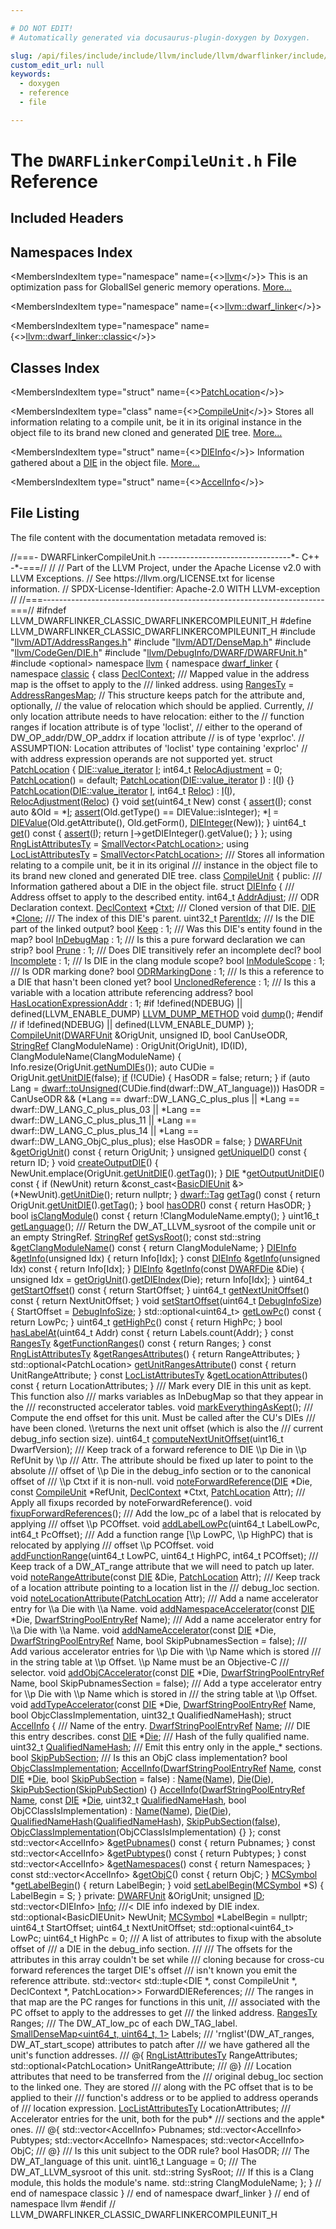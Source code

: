 ```yaml
---

# DO NOT EDIT!
# Automatically generated via docusaurus-plugin-doxygen by Doxygen.

slug: /api/files/include/include/llvm/include/llvm/dwarflinker/include/llvm/dwarflinker/classic/dwarflinkercompileunit-h
custom_edit_url: null
keywords:
  - doxygen
  - reference
  - file

---
```





# The `DWARFLinkerCompileUnit.h` File Reference

<DoxygenPage pluginConfig={pluginConfig}>



## Included Headers

<IncludesList>
<IncludesListItem
  filePath="llvm/ADT/AddressRanges.h"
  permalink="/docs/api/files/include/include/llvm/include/llvm/adt/addressranges-h"
  isLocal="true" />
<IncludesListItem
  filePath="llvm/ADT/DenseMap.h"
  permalink="/docs/api/files/include/include/llvm/include/llvm/adt/densemap-h"
  isLocal="true" />
<IncludesListItem
  filePath="llvm/CodeGen/DIE.h"
  permalink="/docs/api/files/include/include/llvm/include/llvm/codegen/die-h"
  isLocal="true" />
<IncludesListItem
  filePath="llvm/DebugInfo/DWARF/DWARFUnit.h"
  permalink="/docs/api/files/include/include/llvm/include/llvm/debuginfo/include/llvm/debuginfo/dwarf/dwarfunit-h"
  isLocal="true" />
<IncludesListItem
  filePath="optional"
  permalink=""
  isLocal="false" />
</IncludesList>

## Namespaces Index

<MembersIndex>

<MembersIndexItem
  type="namespace"
  name={<><a href="/docs/api/namespaces/llvm">llvm</a></>}>
This is an optimization pass for GlobalISel generic memory operations. <a href="/docs/api/namespaces/llvm/#details">More...</a>
</MembersIndexItem>

<MembersIndexItem
  type="namespace"
  name={<><a href="/docs/api/namespaces/llvm/dwarf-linker">llvm::dwarf_linker</a></>}>
</MembersIndexItem>

<MembersIndexItem
  type="namespace"
  name={<><a href="/docs/api/namespaces/llvm/dwarf-linker/classic">llvm::dwarf_linker::classic</a></>}>
</MembersIndexItem>

</MembersIndex>

## Classes Index

<MembersIndex>

<MembersIndexItem
  type="struct"
  name={<><a href="/docs/api/structs/llvm/dwarf-linker/classic/patchlocation">PatchLocation</a></>}>
</MembersIndexItem>

<MembersIndexItem
  type="class"
  name={<><a href="/docs/api/classes/llvm/dwarf-linker/classic/compileunit">CompileUnit</a></>}>
Stores all information relating to a compile unit, be it in its original instance in the object file to its brand new cloned and generated <a href="/docs/api/classes/llvm/die">DIE</a> tree. <a href="/docs/api/classes/llvm/dwarf-linker/classic/compileunit/#details">More...</a>
</MembersIndexItem>

<MembersIndexItem
  type="struct"
  name={<><a href="/docs/api/structs/llvm/dwarf-linker/classic/compileunit/dieinfo">DIEInfo</a></>}>
Information gathered about a <a href="/docs/api/classes/llvm/die">DIE</a> in the object file. <a href="/docs/api/structs/llvm/dwarf-linker/classic/compileunit/dieinfo/#details">More...</a>
</MembersIndexItem>

<MembersIndexItem
  type="struct"
  name={<><a href="/docs/api/structs/llvm/dwarf-linker/classic/compileunit/accelinfo">AccelInfo</a></>}>
</MembersIndexItem>

</MembersIndex>


## File Listing

The file content with the documentation metadata removed is:

<ProgramListing>

<Link id="l00001" /><CodeLine lineNumber="1"><Highlight kind="comment">//===- DWARFLinkerCompileUnit.h ---------------------------------&#42;- C++ -&#42;-===//</Highlight><Highlight kind="normal"></Highlight></CodeLine>
<Link id="l00002" /><CodeLine lineNumber="2"><Highlight kind="normal"></Highlight><Highlight kind="comment">//</Highlight><Highlight kind="normal"></Highlight></CodeLine>
<Link id="l00003" /><CodeLine lineNumber="3"><Highlight kind="normal"></Highlight><Highlight kind="comment">// Part of the LLVM Project, under the Apache License v2.0 with LLVM Exceptions.</Highlight><Highlight kind="normal"></Highlight></CodeLine>
<Link id="l00004" /><CodeLine lineNumber="4"><Highlight kind="normal"></Highlight><Highlight kind="comment">// See https://llvm.org/LICENSE.txt for license information.</Highlight><Highlight kind="normal"></Highlight></CodeLine>
<Link id="l00005" /><CodeLine lineNumber="5"><Highlight kind="normal"></Highlight><Highlight kind="comment">// SPDX-License-Identifier: Apache-2.0 WITH LLVM-exception</Highlight><Highlight kind="normal"></Highlight></CodeLine>
<Link id="l00006" /><CodeLine lineNumber="6"><Highlight kind="normal"></Highlight><Highlight kind="comment">//</Highlight><Highlight kind="normal"></Highlight></CodeLine>
<Link id="l00007" /><CodeLine lineNumber="7"><Highlight kind="normal"></Highlight><Highlight kind="comment">//===----------------------------------------------------------------------===//</Highlight><Highlight kind="normal"></Highlight></CodeLine>
<Link id="l00008" /><CodeLine lineNumber="8"><Highlight kind="normal"></Highlight></CodeLine>
<Link id="l00009" /><CodeLine lineNumber="9"><Highlight kind="normal"></Highlight><Highlight kind="preprocessor">#ifndef LLVM&#95;DWARFLINKER&#95;CLASSIC&#95;DWARFLINKERCOMPILEUNIT&#95;H</Highlight><Highlight kind="normal"></Highlight></CodeLine>
<Link id="l00010" /><CodeLine lineNumber="10"><Highlight kind="normal"></Highlight><Highlight kind="preprocessor">#define LLVM&#95;DWARFLINKER&#95;CLASSIC&#95;DWARFLINKERCOMPILEUNIT&#95;H</Highlight><Highlight kind="normal"></Highlight></CodeLine>
<Link id="l00011" /><CodeLine lineNumber="11"><Highlight kind="normal"></Highlight></CodeLine>
<Link id="l00012" /><CodeLine lineNumber="12"><Highlight kind="normal"></Highlight><Highlight kind="preprocessor">#include &quot;<a href="/docs/api/files/include/include/llvm/include/llvm/adt/addressranges-h">llvm/ADT/AddressRanges.h</a>&quot;</Highlight><Highlight kind="normal"></Highlight></CodeLine>
<Link id="l00013" /><CodeLine lineNumber="13"><Highlight kind="normal"></Highlight><Highlight kind="preprocessor">#include &quot;<a href="/docs/api/files/include/include/llvm/include/llvm/adt/densemap-h">llvm/ADT/DenseMap.h</a>&quot;</Highlight><Highlight kind="normal"></Highlight></CodeLine>
<Link id="l00014" /><CodeLine lineNumber="14"><Highlight kind="normal"></Highlight><Highlight kind="preprocessor">#include &quot;<a href="/docs/api/files/include/include/llvm/include/llvm/codegen/die-h">llvm/CodeGen/DIE.h</a>&quot;</Highlight><Highlight kind="normal"></Highlight></CodeLine>
<Link id="l00015" /><CodeLine lineNumber="15"><Highlight kind="normal"></Highlight><Highlight kind="preprocessor">#include &quot;<a href="/docs/api/files/include/include/llvm/include/llvm/debuginfo/include/llvm/debuginfo/dwarf/dwarfunit-h">llvm/DebugInfo/DWARF/DWARFUnit.h</a>&quot;</Highlight><Highlight kind="normal"></Highlight></CodeLine>
<Link id="l00016" /><CodeLine lineNumber="16"><Highlight kind="normal"></Highlight><Highlight kind="preprocessor">#include &lt;optional&gt;</Highlight><Highlight kind="normal"></Highlight></CodeLine>
<Link id="l00017" /><CodeLine lineNumber="17"><Highlight kind="normal"></Highlight></CodeLine>
<Link id="l00018" /><CodeLine lineNumber="18"><Highlight kind="normal"></Highlight><Highlight kind="keyword">namespace </Highlight><Highlight kind="normal"><a href="/docs/api/namespaces/llvm">llvm</a> &#123;</Highlight></CodeLine>
<Link id="l00019" /><CodeLine lineNumber="19"><Highlight kind="normal"></Highlight><Highlight kind="keyword">namespace </Highlight><Highlight kind="normal"><a href="/docs/api/namespaces/llvm/dwarf-linker">dwarf&#95;linker</a> &#123;</Highlight></CodeLine>
<Link id="l00020" /><CodeLine lineNumber="20"><Highlight kind="normal"></Highlight><Highlight kind="keyword">namespace </Highlight><Highlight kind="normal"><a href="/docs/api/namespaces/llvm/dwarf-linker/classic">classic</a> &#123;</Highlight></CodeLine>
<Link id="l00021" /><CodeLine lineNumber="21"><Highlight kind="normal"></Highlight></CodeLine>
<Link id="l00022" /><CodeLine lineNumber="22"><Highlight kind="normal"></Highlight><Highlight kind="keyword">class </Highlight><Highlight kind="normal"><a href="/docs/api/classes/llvm/dwarf-linker/classic/declcontext">DeclContext</a>;</Highlight></CodeLine>
<Link id="l00023" /><CodeLine lineNumber="23"><Highlight kind="normal"></Highlight><Highlight kind="comment"></Highlight></CodeLine>
<Link id="l00024" /><CodeLine lineNumber="24"><Highlight kind="comment">/// Mapped value in the address map is the offset to apply to the</Highlight></CodeLine>
<Link id="l00025" /><CodeLine lineNumber="25"><Highlight kind="comment">/// linked address.</Highlight><Highlight kind="normal"></Highlight></CodeLine>
<Link id="l00026" /><CodeLine lineNumber="26" lineLink="/docs/api/namespaces/llvm/dwarf-linker/classic/#a72b92e7e63dd93c78821c54fc9782e66"><Highlight kind="normal"></Highlight><Highlight kind="keyword">using </Highlight><Highlight kind="normal"><a href="/docs/api/namespaces/llvm/dwarf-linker/classic/#a72b92e7e63dd93c78821c54fc9782e66">RangesTy</a> = <a href="/docs/api/classes/llvm/addressrangesmap">AddressRangesMap</a>;</Highlight></CodeLine>
<Link id="l00027" /><CodeLine lineNumber="27"><Highlight kind="normal"></Highlight></CodeLine>
<Link id="l00028" /><CodeLine lineNumber="28"><Highlight kind="normal"></Highlight><Highlight kind="comment">// This structure keeps patch for the attribute and, optionally,</Highlight><Highlight kind="normal"></Highlight></CodeLine>
<Link id="l00029" /><CodeLine lineNumber="29"><Highlight kind="normal"></Highlight><Highlight kind="comment">// the value of relocation which should be applied. Currently,</Highlight><Highlight kind="normal"></Highlight></CodeLine>
<Link id="l00030" /><CodeLine lineNumber="30"><Highlight kind="normal"></Highlight><Highlight kind="comment">// only location attribute needs to have relocation: either to the</Highlight><Highlight kind="normal"></Highlight></CodeLine>
<Link id="l00031" /><CodeLine lineNumber="31"><Highlight kind="normal"></Highlight><Highlight kind="comment">// function ranges if location attribute is of type &#39;loclist&#39;,</Highlight><Highlight kind="normal"></Highlight></CodeLine>
<Link id="l00032" /><CodeLine lineNumber="32"><Highlight kind="normal"></Highlight><Highlight kind="comment">// either to the operand of DW&#95;OP&#95;addr/DW&#95;OP&#95;addrx if location attribute</Highlight><Highlight kind="normal"></Highlight></CodeLine>
<Link id="l00033" /><CodeLine lineNumber="33"><Highlight kind="normal"></Highlight><Highlight kind="comment">// is of type &#39;exprloc&#39;.</Highlight><Highlight kind="normal"></Highlight></CodeLine>
<Link id="l00034" /><CodeLine lineNumber="34"><Highlight kind="normal"></Highlight><Highlight kind="comment">// ASSUMPTION: Location attributes of &#39;loclist&#39; type containing &#39;exprloc&#39;</Highlight><Highlight kind="normal"></Highlight></CodeLine>
<Link id="l00035" /><CodeLine lineNumber="35"><Highlight kind="normal"></Highlight><Highlight kind="comment">//             with address expression operands are not supported yet.</Highlight><Highlight kind="normal"></Highlight></CodeLine>
<Link id="l00036" /><CodeLine lineNumber="36" lineLink="/docs/api/structs/llvm/dwarf-linker/classic/patchlocation"><Highlight kind="normal"></Highlight><Highlight kind="keyword">struct </Highlight><Highlight kind="normal"><a href="/docs/api/structs/llvm/dwarf-linker/classic/patchlocation/#a520079ae878086867d6c7b6a2593a340">PatchLocation</a> &#123;</Highlight></CodeLine>
<Link id="l00037" /><CodeLine lineNumber="37" lineLink="/docs/api/structs/llvm/dwarf-linker/classic/patchlocation/#a740159ed6263e1e95a7f2479b54d31f5"><Highlight kind="normal">  <a href="/docs/api/classes/llvm/dievaluelist/value-iterator">DIE::value&#95;iterator</a> <a href="/docs/api/structs/llvm/dwarf-linker/classic/patchlocation/#a740159ed6263e1e95a7f2479b54d31f5">I</a>;</Highlight></CodeLine>
<Link id="l00038" /><CodeLine lineNumber="38" lineLink="/docs/api/structs/llvm/dwarf-linker/classic/patchlocation/#aa9383f0b3386f59d4f679782e14346da"><Highlight kind="normal">  int64&#95;t <a href="/docs/api/structs/llvm/dwarf-linker/classic/patchlocation/#aa9383f0b3386f59d4f679782e14346da">RelocAdjustment</a> = 0;</Highlight></CodeLine>
<Link id="l00039" /><CodeLine lineNumber="39"><Highlight kind="normal"></Highlight></CodeLine>
<Link id="l00040" /><CodeLine lineNumber="40" lineLink="/docs/api/structs/llvm/dwarf-linker/classic/patchlocation/#a520079ae878086867d6c7b6a2593a340"><Highlight kind="normal">  <a href="/docs/api/structs/llvm/dwarf-linker/classic/patchlocation/#a520079ae878086867d6c7b6a2593a340">PatchLocation</a>() = </Highlight><Highlight kind="keywordflow">default</Highlight><Highlight kind="normal">;</Highlight></CodeLine>
<Link id="l00041" /><CodeLine lineNumber="41" lineLink="/docs/api/structs/llvm/dwarf-linker/classic/patchlocation/#a79ba7cd9437f18a4012da8e4b342bffd"><Highlight kind="normal">  <a href="/docs/api/structs/llvm/dwarf-linker/classic/patchlocation/#a79ba7cd9437f18a4012da8e4b342bffd">PatchLocation</a>(<a href="/docs/api/classes/llvm/dievaluelist/value-iterator">DIE::value&#95;iterator</a> <a href="/docs/api/structs/llvm/dwarf-linker/classic/patchlocation/#a740159ed6263e1e95a7f2479b54d31f5">I</a>) : <a href="/docs/api/structs/llvm/dwarf-linker/classic/patchlocation/#a740159ed6263e1e95a7f2479b54d31f5">I</a>(<a href="/docs/api/structs/llvm/dwarf-linker/classic/patchlocation/#a740159ed6263e1e95a7f2479b54d31f5">I</a>) &#123;&#125;</Highlight></CodeLine>
<Link id="l00042" /><CodeLine lineNumber="42" lineLink="/docs/api/structs/llvm/dwarf-linker/classic/patchlocation/#a44b2b07fd33282a15df33a3122547bbd"><Highlight kind="normal">  <a href="/docs/api/structs/llvm/dwarf-linker/classic/patchlocation/#a44b2b07fd33282a15df33a3122547bbd">PatchLocation</a>(<a href="/docs/api/classes/llvm/dievaluelist/value-iterator">DIE::value&#95;iterator</a> <a href="/docs/api/structs/llvm/dwarf-linker/classic/patchlocation/#a740159ed6263e1e95a7f2479b54d31f5">I</a>, int64&#95;t <a href="/docs/api/namespaces/llvm/reloc">Reloc</a>)</Highlight></CodeLine>
<Link id="l00043" /><CodeLine lineNumber="43"><Highlight kind="normal">      : <a href="/docs/api/structs/llvm/dwarf-linker/classic/patchlocation/#a740159ed6263e1e95a7f2479b54d31f5">I</a>(<a href="/docs/api/structs/llvm/dwarf-linker/classic/patchlocation/#a740159ed6263e1e95a7f2479b54d31f5">I</a>), <a href="/docs/api/structs/llvm/dwarf-linker/classic/patchlocation/#aa9383f0b3386f59d4f679782e14346da">RelocAdjustment</a>(<a href="/docs/api/namespaces/llvm/reloc">Reloc</a>) &#123;&#125;</Highlight></CodeLine>
<Link id="l00044" /><CodeLine lineNumber="44"><Highlight kind="normal"></Highlight></CodeLine>
<Link id="l00045" /><CodeLine lineNumber="45" lineLink="/docs/api/structs/llvm/dwarf-linker/classic/patchlocation/#a297986172ace6b3e087903365ad01038"><Highlight kind="normal">  </Highlight><Highlight kind="keywordtype">void</Highlight><Highlight kind="normal"> <a href="/docs/api/structs/llvm/dwarf-linker/classic/patchlocation/#a297986172ace6b3e087903365ad01038">set</a>(uint64&#95;t New)</Highlight><Highlight kind="keyword"> const </Highlight><Highlight kind="normal">&#123;</Highlight></CodeLine>
<Link id="l00046" /><CodeLine lineNumber="46"><Highlight kind="normal">    <a href="/docs/api/files/lib/lib/target/lib/target/amdgpu/silowercontrolflow-cpp/#a4868c5d81c5ccc98c47aeab6244346a0">assert</a>(<a href="/docs/api/structs/llvm/dwarf-linker/classic/patchlocation/#a740159ed6263e1e95a7f2479b54d31f5">I</a>);</Highlight></CodeLine>
<Link id="l00047" /><CodeLine lineNumber="47"><Highlight kind="normal">    </Highlight><Highlight kind="keyword">const</Highlight><Highlight kind="normal"> </Highlight><Highlight kind="keyword">auto</Highlight><Highlight kind="normal"> &amp;Old = &#42;<a href="/docs/api/structs/llvm/dwarf-linker/classic/patchlocation/#a740159ed6263e1e95a7f2479b54d31f5">I</a>;</Highlight></CodeLine>
<Link id="l00048" /><CodeLine lineNumber="48"><Highlight kind="normal">    <a href="/docs/api/files/lib/lib/target/lib/target/amdgpu/silowercontrolflow-cpp/#a4868c5d81c5ccc98c47aeab6244346a0">assert</a>(Old.getType() == DIEValue::isInteger);</Highlight></CodeLine>
<Link id="l00049" /><CodeLine lineNumber="49"><Highlight kind="normal">    &#42;<a href="/docs/api/structs/llvm/dwarf-linker/classic/patchlocation/#a740159ed6263e1e95a7f2479b54d31f5">I</a> = <a href="/docs/api/classes/llvm/dievalue">DIEValue</a>(Old.getAttribute(), Old.getForm(), <a href="/docs/api/classes/llvm/dieinteger">DIEInteger</a>(New));</Highlight></CodeLine>
<Link id="l00050" /><CodeLine lineNumber="50"><Highlight kind="normal">  &#125;</Highlight></CodeLine>
<Link id="l00051" /><CodeLine lineNumber="51"><Highlight kind="normal"></Highlight></CodeLine>
<Link id="l00052" /><CodeLine lineNumber="52" lineLink="/docs/api/structs/llvm/dwarf-linker/classic/patchlocation/#a370b24e4f41629a727db9c9f31ee124c"><Highlight kind="normal">  uint64&#95;t <a href="/docs/api/structs/llvm/dwarf-linker/classic/patchlocation/#a370b24e4f41629a727db9c9f31ee124c">get</a>()</Highlight><Highlight kind="keyword"> const </Highlight><Highlight kind="normal">&#123;</Highlight></CodeLine>
<Link id="l00053" /><CodeLine lineNumber="53"><Highlight kind="normal">    <a href="/docs/api/files/lib/lib/target/lib/target/amdgpu/silowercontrolflow-cpp/#a4868c5d81c5ccc98c47aeab6244346a0">assert</a>(<a href="/docs/api/structs/llvm/dwarf-linker/classic/patchlocation/#a740159ed6263e1e95a7f2479b54d31f5">I</a>);</Highlight></CodeLine>
<Link id="l00054" /><CodeLine lineNumber="54"><Highlight kind="normal">    </Highlight><Highlight kind="keywordflow">return</Highlight><Highlight kind="normal"> <a href="/docs/api/structs/llvm/dwarf-linker/classic/patchlocation/#a740159ed6263e1e95a7f2479b54d31f5">I</a>-&gt;getDIEInteger().getValue();</Highlight></CodeLine>
<Link id="l00055" /><CodeLine lineNumber="55"><Highlight kind="normal">  &#125;</Highlight></CodeLine>
<Link id="l00056" /><CodeLine lineNumber="56"><Highlight kind="normal">&#125;;</Highlight></CodeLine>
<Link id="l00057" /><CodeLine lineNumber="57"><Highlight kind="normal"></Highlight></CodeLine>
<Link id="l00058" /><CodeLine lineNumber="58" lineLink="/docs/api/namespaces/llvm/dwarf-linker/classic/#a06e26f1f34b50ab3948efbcc37f4b764"><Highlight kind="normal"></Highlight><Highlight kind="keyword">using </Highlight><Highlight kind="normal"><a href="/docs/api/namespaces/llvm/dwarf-linker/classic/#a06e26f1f34b50ab3948efbcc37f4b764">RngListAttributesTy</a> = <a href="/docs/api/classes/llvm/smallvector">SmallVector&lt;PatchLocation&gt;</a>;</Highlight></CodeLine>
<Link id="l00059" /><CodeLine lineNumber="59" lineLink="/docs/api/namespaces/llvm/dwarf-linker/classic/#ad510da95fc93bd38cc760f31b37e2713"><Highlight kind="normal"></Highlight><Highlight kind="keyword">using </Highlight><Highlight kind="normal"><a href="/docs/api/namespaces/llvm/dwarf-linker/classic/#ad510da95fc93bd38cc760f31b37e2713">LocListAttributesTy</a> = <a href="/docs/api/classes/llvm/smallvector">SmallVector&lt;PatchLocation&gt;</a>;</Highlight></CodeLine>
<Link id="l00060" /><CodeLine lineNumber="60"><Highlight kind="normal"></Highlight><Highlight kind="comment"></Highlight></CodeLine>
<Link id="l00061" /><CodeLine lineNumber="61"><Highlight kind="comment">/// Stores all information relating to a compile unit, be it in its original</Highlight></CodeLine>
<Link id="l00062" /><CodeLine lineNumber="62"><Highlight kind="comment">/// instance in the object file to its brand new cloned and generated DIE tree.</Highlight><Highlight kind="normal"></Highlight></CodeLine>
<Link id="l00063" /><CodeLine lineNumber="63" lineLink="/docs/api/classes/llvm/dwarf-linker/classic/compileunit"><Highlight kind="normal"></Highlight><Highlight kind="keyword">class </Highlight><Highlight kind="normal"><a href="/docs/api/classes/llvm/dwarf-linker/classic/compileunit/#af096fb0448f7ae66e40a5572388d3eb3">CompileUnit</a> &#123;</Highlight></CodeLine>
<Link id="l00064" /><CodeLine lineNumber="64"><Highlight kind="normal"></Highlight><Highlight kind="keyword">public</Highlight><Highlight kind="normal">:</Highlight><Highlight kind="comment"></Highlight></CodeLine>
<Link id="l00065" /><CodeLine lineNumber="65"><Highlight kind="comment">  /// Information gathered about a DIE in the object file.</Highlight><Highlight kind="normal"></Highlight></CodeLine>
<Link id="l00066" /><CodeLine lineNumber="66" lineLink="/docs/api/structs/llvm/dwarf-linker/classic/compileunit/dieinfo"><Highlight kind="normal">  </Highlight><Highlight kind="keyword">struct </Highlight><Highlight kind="normal"><a href="/docs/api/structs/llvm/dwarf-linker/classic/compileunit/dieinfo">DIEInfo</a> &#123;</Highlight><Highlight kind="comment"></Highlight></CodeLine>
<Link id="l00067" /><CodeLine lineNumber="67"><Highlight kind="comment">    /// Address offset to apply to the described entity.</Highlight><Highlight kind="normal"></Highlight></CodeLine>
<Link id="l00068" /><CodeLine lineNumber="68" lineLink="/docs/api/structs/llvm/dwarf-linker/classic/compileunit/dieinfo/#a277693f828ba192a977ce45844f079f6"><Highlight kind="normal">    int64&#95;t <a href="/docs/api/structs/llvm/dwarf-linker/classic/compileunit/dieinfo/#a277693f828ba192a977ce45844f079f6">AddrAdjust</a>;</Highlight></CodeLine>
<Link id="l00069" /><CodeLine lineNumber="69"><Highlight kind="normal"></Highlight><Highlight kind="comment"></Highlight></CodeLine>
<Link id="l00070" /><CodeLine lineNumber="70"><Highlight kind="comment">    /// ODR Declaration context.</Highlight><Highlight kind="normal"></Highlight></CodeLine>
<Link id="l00071" /><CodeLine lineNumber="71" lineLink="/docs/api/structs/llvm/dwarf-linker/classic/compileunit/dieinfo/#aed71629bcb3ad7614f67d4f85ce1bdc7"><Highlight kind="normal">    <a href="/docs/api/classes/llvm/dwarf-linker/classic/declcontext">DeclContext</a> &#42;<a href="/docs/api/structs/llvm/dwarf-linker/classic/compileunit/dieinfo/#aed71629bcb3ad7614f67d4f85ce1bdc7">Ctxt</a>;</Highlight></CodeLine>
<Link id="l00072" /><CodeLine lineNumber="72"><Highlight kind="normal"></Highlight><Highlight kind="comment"></Highlight></CodeLine>
<Link id="l00073" /><CodeLine lineNumber="73"><Highlight kind="comment">    /// Cloned version of that DIE.</Highlight><Highlight kind="normal"></Highlight></CodeLine>
<Link id="l00074" /><CodeLine lineNumber="74" lineLink="/docs/api/structs/llvm/dwarf-linker/classic/compileunit/dieinfo/#a67fb35a35297a502991a96e9b0805f59"><Highlight kind="normal">    <a href="/docs/api/classes/llvm/die">DIE</a> &#42;<a href="/docs/api/structs/llvm/dwarf-linker/classic/compileunit/dieinfo/#a67fb35a35297a502991a96e9b0805f59">Clone</a>;</Highlight></CodeLine>
<Link id="l00075" /><CodeLine lineNumber="75"><Highlight kind="normal"></Highlight><Highlight kind="comment"></Highlight></CodeLine>
<Link id="l00076" /><CodeLine lineNumber="76"><Highlight kind="comment">    /// The index of this DIE&#39;s parent.</Highlight><Highlight kind="normal"></Highlight></CodeLine>
<Link id="l00077" /><CodeLine lineNumber="77" lineLink="/docs/api/structs/llvm/dwarf-linker/classic/compileunit/dieinfo/#a07fb4dbbfe647c5263f02908e3175c87"><Highlight kind="normal">    uint32&#95;t <a href="/docs/api/structs/llvm/dwarf-linker/classic/compileunit/dieinfo/#a07fb4dbbfe647c5263f02908e3175c87">ParentIdx</a>;</Highlight></CodeLine>
<Link id="l00078" /><CodeLine lineNumber="78"><Highlight kind="normal"></Highlight><Highlight kind="comment"></Highlight></CodeLine>
<Link id="l00079" /><CodeLine lineNumber="79"><Highlight kind="comment">    /// Is the DIE part of the linked output?</Highlight><Highlight kind="normal"></Highlight></CodeLine>
<Link id="l00080" /><CodeLine lineNumber="80" lineLink="/docs/api/structs/llvm/dwarf-linker/classic/compileunit/dieinfo/#af05e23cb8f20c38ae104810c2da18776"><Highlight kind="normal">    </Highlight><Highlight kind="keywordtype">bool</Highlight><Highlight kind="normal"> <a href="/docs/api/structs/llvm/dwarf-linker/classic/compileunit/dieinfo/#af05e23cb8f20c38ae104810c2da18776">Keep</a> : 1;</Highlight></CodeLine>
<Link id="l00081" /><CodeLine lineNumber="81"><Highlight kind="normal"></Highlight><Highlight kind="comment"></Highlight></CodeLine>
<Link id="l00082" /><CodeLine lineNumber="82"><Highlight kind="comment">    /// Was this DIE&#39;s entity found in the map?</Highlight><Highlight kind="normal"></Highlight></CodeLine>
<Link id="l00083" /><CodeLine lineNumber="83" lineLink="/docs/api/structs/llvm/dwarf-linker/classic/compileunit/dieinfo/#a6676c9bda65ac16ce8cdf6a89f9b7352"><Highlight kind="normal">    </Highlight><Highlight kind="keywordtype">bool</Highlight><Highlight kind="normal"> <a href="/docs/api/structs/llvm/dwarf-linker/classic/compileunit/dieinfo/#a6676c9bda65ac16ce8cdf6a89f9b7352">InDebugMap</a> : 1;</Highlight></CodeLine>
<Link id="l00084" /><CodeLine lineNumber="84"><Highlight kind="normal"></Highlight><Highlight kind="comment"></Highlight></CodeLine>
<Link id="l00085" /><CodeLine lineNumber="85"><Highlight kind="comment">    /// Is this a pure forward declaration we can strip?</Highlight><Highlight kind="normal"></Highlight></CodeLine>
<Link id="l00086" /><CodeLine lineNumber="86" lineLink="/docs/api/structs/llvm/dwarf-linker/classic/compileunit/dieinfo/#a1503454bfa2a54f596784ebc1ac85893"><Highlight kind="normal">    </Highlight><Highlight kind="keywordtype">bool</Highlight><Highlight kind="normal"> <a href="/docs/api/structs/llvm/dwarf-linker/classic/compileunit/dieinfo/#a1503454bfa2a54f596784ebc1ac85893">Prune</a> : 1;</Highlight></CodeLine>
<Link id="l00087" /><CodeLine lineNumber="87"><Highlight kind="normal"></Highlight><Highlight kind="comment"></Highlight></CodeLine>
<Link id="l00088" /><CodeLine lineNumber="88"><Highlight kind="comment">    /// Does DIE transitively refer an incomplete decl?</Highlight><Highlight kind="normal"></Highlight></CodeLine>
<Link id="l00089" /><CodeLine lineNumber="89" lineLink="/docs/api/structs/llvm/dwarf-linker/classic/compileunit/dieinfo/#a8bb068255e0ae0234176b74c593b803c"><Highlight kind="normal">    </Highlight><Highlight kind="keywordtype">bool</Highlight><Highlight kind="normal"> <a href="/docs/api/structs/llvm/dwarf-linker/classic/compileunit/dieinfo/#a8bb068255e0ae0234176b74c593b803c">Incomplete</a> : 1;</Highlight></CodeLine>
<Link id="l00090" /><CodeLine lineNumber="90"><Highlight kind="normal"></Highlight><Highlight kind="comment"></Highlight></CodeLine>
<Link id="l00091" /><CodeLine lineNumber="91"><Highlight kind="comment">    /// Is DIE in the clang module scope?</Highlight><Highlight kind="normal"></Highlight></CodeLine>
<Link id="l00092" /><CodeLine lineNumber="92" lineLink="/docs/api/structs/llvm/dwarf-linker/classic/compileunit/dieinfo/#a82aeeae7c1269a08e8ebfead602f135b"><Highlight kind="normal">    </Highlight><Highlight kind="keywordtype">bool</Highlight><Highlight kind="normal"> <a href="/docs/api/structs/llvm/dwarf-linker/classic/compileunit/dieinfo/#a82aeeae7c1269a08e8ebfead602f135b">InModuleScope</a> : 1;</Highlight></CodeLine>
<Link id="l00093" /><CodeLine lineNumber="93"><Highlight kind="normal"></Highlight><Highlight kind="comment"></Highlight></CodeLine>
<Link id="l00094" /><CodeLine lineNumber="94"><Highlight kind="comment">    /// Is ODR marking done?</Highlight><Highlight kind="normal"></Highlight></CodeLine>
<Link id="l00095" /><CodeLine lineNumber="95" lineLink="/docs/api/structs/llvm/dwarf-linker/classic/compileunit/dieinfo/#a17fa363a3e989a2e05be49800e21c976"><Highlight kind="normal">    </Highlight><Highlight kind="keywordtype">bool</Highlight><Highlight kind="normal"> <a href="/docs/api/structs/llvm/dwarf-linker/classic/compileunit/dieinfo/#a17fa363a3e989a2e05be49800e21c976">ODRMarkingDone</a> : 1;</Highlight></CodeLine>
<Link id="l00096" /><CodeLine lineNumber="96"><Highlight kind="normal"></Highlight><Highlight kind="comment"></Highlight></CodeLine>
<Link id="l00097" /><CodeLine lineNumber="97"><Highlight kind="comment">    /// Is this a reference to a DIE that hasn&#39;t been cloned yet?</Highlight><Highlight kind="normal"></Highlight></CodeLine>
<Link id="l00098" /><CodeLine lineNumber="98" lineLink="/docs/api/structs/llvm/dwarf-linker/classic/compileunit/dieinfo/#a7690ff73e74195d39cb4b04b552be87f"><Highlight kind="normal">    </Highlight><Highlight kind="keywordtype">bool</Highlight><Highlight kind="normal"> <a href="/docs/api/structs/llvm/dwarf-linker/classic/compileunit/dieinfo/#a7690ff73e74195d39cb4b04b552be87f">UnclonedReference</a> : 1;</Highlight></CodeLine>
<Link id="l00099" /><CodeLine lineNumber="99"><Highlight kind="normal"></Highlight><Highlight kind="comment"></Highlight></CodeLine>
<Link id="l00100" /><CodeLine lineNumber="100"><Highlight kind="comment">    /// Is this a variable with a location attribute referencing address?</Highlight><Highlight kind="normal"></Highlight></CodeLine>
<Link id="l00101" /><CodeLine lineNumber="101" lineLink="/docs/api/structs/llvm/dwarf-linker/classic/compileunit/dieinfo/#a5ff6c14e2dc2f43df1c2875812654ee4"><Highlight kind="normal">    </Highlight><Highlight kind="keywordtype">bool</Highlight><Highlight kind="normal"> <a href="/docs/api/structs/llvm/dwarf-linker/classic/compileunit/dieinfo/#a5ff6c14e2dc2f43df1c2875812654ee4">HasLocationExpressionAddr</a> : 1;</Highlight></CodeLine>
<Link id="l00102" /><CodeLine lineNumber="102"><Highlight kind="normal"></Highlight></CodeLine>
<Link id="l00103" /><CodeLine lineNumber="103"><Highlight kind="normal"></Highlight><Highlight kind="preprocessor">#if !defined(NDEBUG) || defined(LLVM&#95;ENABLE&#95;DUMP)</Highlight><Highlight kind="normal"></Highlight></CodeLine>
<Link id="l00104" /><CodeLine lineNumber="104"><Highlight kind="normal">    <a href="/docs/api/files/include/include/llvm/include/llvm/support/compiler-h/#aa863693eef567397d9c292da5bf22d34">LLVM&#95;DUMP&#95;METHOD</a> </Highlight><Highlight kind="keywordtype">void</Highlight><Highlight kind="normal"> <a href="/docs/api/structs/llvm/dwarf-linker/classic/compileunit/dieinfo/#a6bc3abd441871fd4bd6affec72c71249">dump</a>();</Highlight></CodeLine>
<Link id="l00105" /><CodeLine lineNumber="105"><Highlight kind="normal"></Highlight><Highlight kind="preprocessor">#endif </Highlight><Highlight kind="comment">// if !defined(NDEBUG) || defined(LLVM&#95;ENABLE&#95;DUMP)</Highlight><Highlight kind="normal"></Highlight></CodeLine>
<Link id="l00106" /><CodeLine lineNumber="106"><Highlight kind="normal">  &#125;;</Highlight></CodeLine>
<Link id="l00107" /><CodeLine lineNumber="107"><Highlight kind="normal"></Highlight></CodeLine>
<Link id="l00108" /><CodeLine lineNumber="108" lineLink="/docs/api/classes/llvm/dwarf-linker/classic/compileunit/#af096fb0448f7ae66e40a5572388d3eb3"><Highlight kind="normal">  <a href="/docs/api/classes/llvm/dwarf-linker/classic/compileunit/#af096fb0448f7ae66e40a5572388d3eb3">CompileUnit</a>(<a href="/docs/api/classes/llvm/dwarfunit-1">DWARFUnit</a> &amp;OrigUnit, </Highlight><Highlight kind="keywordtype">unsigned</Highlight><Highlight kind="normal"> ID, </Highlight><Highlight kind="keywordtype">bool</Highlight><Highlight kind="normal"> CanUseODR,</Highlight></CodeLine>
<Link id="l00109" /><CodeLine lineNumber="109"><Highlight kind="normal">              <a href="/docs/api/classes/llvm/stringref">StringRef</a> ClangModuleName)</Highlight></CodeLine>
<Link id="l00110" /><CodeLine lineNumber="110"><Highlight kind="normal">      : OrigUnit(OrigUnit), ID(ID), ClangModuleName(ClangModuleName) &#123;</Highlight></CodeLine>
<Link id="l00111" /><CodeLine lineNumber="111"><Highlight kind="normal">    Info.resize(OrigUnit.<a href="/docs/api/classes/llvm/dwarfunit-1/#a0ec6a9263e9ba2e5f5045f091731aabc">getNumDIEs</a>());</Highlight></CodeLine>
<Link id="l00112" /><CodeLine lineNumber="112"><Highlight kind="normal"></Highlight></CodeLine>
<Link id="l00113" /><CodeLine lineNumber="113"><Highlight kind="normal">    </Highlight><Highlight kind="keyword">auto</Highlight><Highlight kind="normal"> CUDie = OrigUnit.<a href="/docs/api/classes/llvm/dwarfunit-1/#a2b5f2734488f7b1b52e982683675df24">getUnitDIE</a>(</Highlight><Highlight kind="keyword">false</Highlight><Highlight kind="normal">);</Highlight></CodeLine>
<Link id="l00114" /><CodeLine lineNumber="114"><Highlight kind="normal">    <a href="/docs/api/files/lib/lib/passes/passbuilderbindings-cpp/#acdfbcf188e2d4a80837e89de2ccdffab">if</a> (!CUDie) &#123;</Highlight></CodeLine>
<Link id="l00115" /><CodeLine lineNumber="115"><Highlight kind="normal">      HasODR = </Highlight><Highlight kind="keyword">false</Highlight><Highlight kind="normal">;</Highlight></CodeLine>
<Link id="l00116" /><CodeLine lineNumber="116"><Highlight kind="normal">      </Highlight><Highlight kind="keywordflow">return</Highlight><Highlight kind="normal">;</Highlight></CodeLine>
<Link id="l00117" /><CodeLine lineNumber="117"><Highlight kind="normal">    &#125;</Highlight></CodeLine>
<Link id="l00118" /><CodeLine lineNumber="118"><Highlight kind="normal">    </Highlight><Highlight kind="keywordflow">if</Highlight><Highlight kind="normal"> (</Highlight><Highlight kind="keyword">auto</Highlight><Highlight kind="normal"> Lang = <a href="/docs/api/namespaces/llvm/dwarf/#ae150cb3561ce0a2979ed60d29301eef7">dwarf::toUnsigned</a>(CUDie.find(dwarf::DW&#95;AT&#95;language)))</Highlight></CodeLine>
<Link id="l00119" /><CodeLine lineNumber="119"><Highlight kind="normal">      HasODR = CanUseODR &amp;&amp; (&#42;Lang == dwarf::DW&#95;LANG&#95;C&#95;plus&#95;plus ||</Highlight></CodeLine>
<Link id="l00120" /><CodeLine lineNumber="120"><Highlight kind="normal">                             &#42;Lang == dwarf::DW&#95;LANG&#95;C&#95;plus&#95;plus&#95;03 ||</Highlight></CodeLine>
<Link id="l00121" /><CodeLine lineNumber="121"><Highlight kind="normal">                             &#42;Lang == dwarf::DW&#95;LANG&#95;C&#95;plus&#95;plus&#95;11 ||</Highlight></CodeLine>
<Link id="l00122" /><CodeLine lineNumber="122"><Highlight kind="normal">                             &#42;Lang == dwarf::DW&#95;LANG&#95;C&#95;plus&#95;plus&#95;14 ||</Highlight></CodeLine>
<Link id="l00123" /><CodeLine lineNumber="123"><Highlight kind="normal">                             &#42;Lang == dwarf::DW&#95;LANG&#95;ObjC&#95;plus&#95;plus);</Highlight></CodeLine>
<Link id="l00124" /><CodeLine lineNumber="124"><Highlight kind="normal">    </Highlight><Highlight kind="keywordflow">else</Highlight><Highlight kind="normal"></Highlight></CodeLine>
<Link id="l00125" /><CodeLine lineNumber="125"><Highlight kind="normal">      HasODR = </Highlight><Highlight kind="keyword">false</Highlight><Highlight kind="normal">;</Highlight></CodeLine>
<Link id="l00126" /><CodeLine lineNumber="126"><Highlight kind="normal">  &#125;</Highlight></CodeLine>
<Link id="l00127" /><CodeLine lineNumber="127"><Highlight kind="normal"></Highlight></CodeLine>
<Link id="l00128" /><CodeLine lineNumber="128" lineLink="/docs/api/classes/llvm/dwarf-linker/classic/compileunit/#aa4d3d402cff2849ef9955a380d27c404"><Highlight kind="normal">  <a href="/docs/api/classes/llvm/dwarfunit-1">DWARFUnit</a> &amp;<a href="/docs/api/classes/llvm/dwarf-linker/classic/compileunit/#aa4d3d402cff2849ef9955a380d27c404">getOrigUnit</a>()</Highlight><Highlight kind="keyword"> const </Highlight><Highlight kind="normal">&#123; </Highlight><Highlight kind="keywordflow">return</Highlight><Highlight kind="normal"> OrigUnit; &#125;</Highlight></CodeLine>
<Link id="l00129" /><CodeLine lineNumber="129"><Highlight kind="normal"></Highlight></CodeLine>
<Link id="l00130" /><CodeLine lineNumber="130" lineLink="/docs/api/classes/llvm/dwarf-linker/classic/compileunit/#af0effacef1abf3538bc1128e5bc941ce"><Highlight kind="normal">  </Highlight><Highlight kind="keywordtype">unsigned</Highlight><Highlight kind="normal"> <a href="/docs/api/classes/llvm/dwarf-linker/classic/compileunit/#af0effacef1abf3538bc1128e5bc941ce">getUniqueID</a>()</Highlight><Highlight kind="keyword"> const </Highlight><Highlight kind="normal">&#123; </Highlight><Highlight kind="keywordflow">return</Highlight><Highlight kind="normal"> ID; &#125;</Highlight></CodeLine>
<Link id="l00131" /><CodeLine lineNumber="131"><Highlight kind="normal"></Highlight></CodeLine>
<Link id="l00132" /><CodeLine lineNumber="132" lineLink="/docs/api/classes/llvm/dwarf-linker/classic/compileunit/#a80d99d15a9e1149425f3f33d4bafa84d"><Highlight kind="normal">  </Highlight><Highlight kind="keywordtype">void</Highlight><Highlight kind="normal"> <a href="/docs/api/classes/llvm/dwarf-linker/classic/compileunit/#a80d99d15a9e1149425f3f33d4bafa84d">createOutputDIE</a>() &#123; NewUnit.emplace(OrigUnit.<a href="/docs/api/classes/llvm/dwarfunit-1/#a2b5f2734488f7b1b52e982683675df24">getUnitDIE</a>().<a href="/docs/api/classes/llvm/dwarfdie/#ac07a6d11b09b4e2c92e9609b6843e9ea">getTag</a>()); &#125;</Highlight></CodeLine>
<Link id="l00133" /><CodeLine lineNumber="133"><Highlight kind="normal"></Highlight></CodeLine>
<Link id="l00134" /><CodeLine lineNumber="134" lineLink="/docs/api/classes/llvm/dwarf-linker/classic/compileunit/#a59d1b8bf5202f58fdb82afff38ee53a9"><Highlight kind="normal">  <a href="/docs/api/classes/llvm/die">DIE</a> &#42;<a href="/docs/api/classes/llvm/dwarf-linker/classic/compileunit/#a59d1b8bf5202f58fdb82afff38ee53a9">getOutputUnitDIE</a>()</Highlight><Highlight kind="keyword"> const </Highlight><Highlight kind="normal">&#123;</Highlight></CodeLine>
<Link id="l00135" /><CodeLine lineNumber="135"><Highlight kind="normal">    </Highlight><Highlight kind="keywordflow">if</Highlight><Highlight kind="normal"> (NewUnit)</Highlight></CodeLine>
<Link id="l00136" /><CodeLine lineNumber="136"><Highlight kind="normal">      </Highlight><Highlight kind="keywordflow">return</Highlight><Highlight kind="normal"> &amp;</Highlight><Highlight kind="keyword">const&#95;cast&lt;</Highlight><Highlight kind="normal"><a href="/docs/api/structs/llvm/basicdieunit">BasicDIEUnit</a> &amp;</Highlight><Highlight kind="keyword">&gt;</Highlight><Highlight kind="normal">(&#42;NewUnit).<a href="/docs/api/classes/llvm/dieunit/#abf2a1b885dfb5c0adb161aa1f0bc5d50">getUnitDie</a>();</Highlight></CodeLine>
<Link id="l00137" /><CodeLine lineNumber="137"><Highlight kind="normal">    </Highlight><Highlight kind="keywordflow">return</Highlight><Highlight kind="normal"> </Highlight><Highlight kind="keyword">nullptr</Highlight><Highlight kind="normal">;</Highlight></CodeLine>
<Link id="l00138" /><CodeLine lineNumber="138"><Highlight kind="normal">  &#125;</Highlight></CodeLine>
<Link id="l00139" /><CodeLine lineNumber="139"><Highlight kind="normal"></Highlight></CodeLine>
<Link id="l00140" /><CodeLine lineNumber="140" lineLink="/docs/api/classes/llvm/dwarf-linker/classic/compileunit/#afdbad7d065e4c8a6c6e19231853ed629"><Highlight kind="normal">  <a href="/docs/api/namespaces/llvm/dwarf/#ac94a19fc8c57bf0350fc4e9f45897828">dwarf::Tag</a> <a href="/docs/api/classes/llvm/dwarf-linker/classic/compileunit/#afdbad7d065e4c8a6c6e19231853ed629">getTag</a>()</Highlight><Highlight kind="keyword"> const </Highlight><Highlight kind="normal">&#123; </Highlight><Highlight kind="keywordflow">return</Highlight><Highlight kind="normal"> OrigUnit.<a href="/docs/api/classes/llvm/dwarfunit-1/#a2b5f2734488f7b1b52e982683675df24">getUnitDIE</a>().<a href="/docs/api/classes/llvm/dwarfdie/#ac07a6d11b09b4e2c92e9609b6843e9ea">getTag</a>(); &#125;</Highlight></CodeLine>
<Link id="l00141" /><CodeLine lineNumber="141"><Highlight kind="normal"></Highlight></CodeLine>
<Link id="l00142" /><CodeLine lineNumber="142" lineLink="/docs/api/classes/llvm/dwarf-linker/classic/compileunit/#aeb5005a183bdc0a2dc5b81c7f3e33229"><Highlight kind="normal">  </Highlight><Highlight kind="keywordtype">bool</Highlight><Highlight kind="normal"> <a href="/docs/api/classes/llvm/dwarf-linker/classic/compileunit/#aeb5005a183bdc0a2dc5b81c7f3e33229">hasODR</a>()</Highlight><Highlight kind="keyword"> const </Highlight><Highlight kind="normal">&#123; </Highlight><Highlight kind="keywordflow">return</Highlight><Highlight kind="normal"> HasODR; &#125;</Highlight></CodeLine>
<Link id="l00143" /><CodeLine lineNumber="143" lineLink="/docs/api/classes/llvm/dwarf-linker/classic/compileunit/#aa65ebf8014c4fcdcb0a3cee6ad8c8749"><Highlight kind="normal">  </Highlight><Highlight kind="keywordtype">bool</Highlight><Highlight kind="normal"> <a href="/docs/api/classes/llvm/dwarf-linker/classic/compileunit/#aa65ebf8014c4fcdcb0a3cee6ad8c8749">isClangModule</a>()</Highlight><Highlight kind="keyword"> const </Highlight><Highlight kind="normal">&#123; </Highlight><Highlight kind="keywordflow">return</Highlight><Highlight kind="normal"> !ClangModuleName.empty(); &#125;</Highlight></CodeLine>
<Link id="l00144" /><CodeLine lineNumber="144"><Highlight kind="normal">  uint16&#95;t <a href="/docs/api/classes/llvm/dwarf-linker/classic/compileunit/#a640543dfd6a85c0f9910ecf22faca02c">getLanguage</a>();</Highlight><Highlight kind="comment"></Highlight></CodeLine>
<Link id="l00145" /><CodeLine lineNumber="145"><Highlight kind="comment">  /// Return the DW&#95;AT&#95;LLVM&#95;sysroot of the compile unit or an empty StringRef.</Highlight><Highlight kind="normal"></Highlight></CodeLine>
<Link id="l00146" /><CodeLine lineNumber="146"><Highlight kind="normal">  <a href="/docs/api/classes/llvm/stringref">StringRef</a> <a href="/docs/api/classes/llvm/dwarf-linker/classic/compileunit/#a6d3d35230825470499dc48f866facb9a">getSysRoot</a>();</Highlight></CodeLine>
<Link id="l00147" /><CodeLine lineNumber="147"><Highlight kind="normal"></Highlight></CodeLine>
<Link id="l00148" /><CodeLine lineNumber="148" lineLink="/docs/api/classes/llvm/dwarf-linker/classic/compileunit/#aff12e7a12c69c545de74f1d62bc10dbb"><Highlight kind="normal">  </Highlight><Highlight kind="keyword">const</Highlight><Highlight kind="normal"> std::string &amp;<a href="/docs/api/classes/llvm/dwarf-linker/classic/compileunit/#aff12e7a12c69c545de74f1d62bc10dbb">getClangModuleName</a>()</Highlight><Highlight kind="keyword"> const </Highlight><Highlight kind="normal">&#123; </Highlight><Highlight kind="keywordflow">return</Highlight><Highlight kind="normal"> ClangModuleName; &#125;</Highlight></CodeLine>
<Link id="l00149" /><CodeLine lineNumber="149"><Highlight kind="normal"></Highlight></CodeLine>
<Link id="l00150" /><CodeLine lineNumber="150" lineLink="/docs/api/classes/llvm/dwarf-linker/classic/compileunit/#a7146a3a9739628d43a2a0ffa00f034cf"><Highlight kind="normal">  <a href="/docs/api/structs/llvm/dwarf-linker/classic/compileunit/dieinfo">DIEInfo</a> &amp;<a href="/docs/api/classes/llvm/dwarf-linker/classic/compileunit/#a7146a3a9739628d43a2a0ffa00f034cf">getInfo</a>(</Highlight><Highlight kind="keywordtype">unsigned</Highlight><Highlight kind="normal"> Idx) &#123; </Highlight><Highlight kind="keywordflow">return</Highlight><Highlight kind="normal"> Info&#91;Idx&#93;; &#125;</Highlight></CodeLine>
<Link id="l00151" /><CodeLine lineNumber="151" lineLink="/docs/api/classes/llvm/dwarf-linker/classic/compileunit/#a0c93ff758e5b22fb10bb640419e8b19b"><Highlight kind="normal">  </Highlight><Highlight kind="keyword">const</Highlight><Highlight kind="normal"> <a href="/docs/api/structs/llvm/dwarf-linker/classic/compileunit/dieinfo">DIEInfo</a> &amp;<a href="/docs/api/classes/llvm/dwarf-linker/classic/compileunit/#a0c93ff758e5b22fb10bb640419e8b19b">getInfo</a>(</Highlight><Highlight kind="keywordtype">unsigned</Highlight><Highlight kind="normal"> Idx)</Highlight><Highlight kind="keyword"> const </Highlight><Highlight kind="normal">&#123; </Highlight><Highlight kind="keywordflow">return</Highlight><Highlight kind="normal"> Info&#91;Idx&#93;; &#125;</Highlight></CodeLine>
<Link id="l00152" /><CodeLine lineNumber="152"><Highlight kind="normal"></Highlight></CodeLine>
<Link id="l00153" /><CodeLine lineNumber="153" lineLink="/docs/api/classes/llvm/dwarf-linker/classic/compileunit/#a54bfcabd5abd73941b6f69aa1937ae5a"><Highlight kind="normal">  <a href="/docs/api/structs/llvm/dwarf-linker/classic/compileunit/dieinfo">DIEInfo</a> &amp;<a href="/docs/api/classes/llvm/dwarf-linker/classic/compileunit/#a54bfcabd5abd73941b6f69aa1937ae5a">getInfo</a>(</Highlight><Highlight kind="keyword">const</Highlight><Highlight kind="normal"> <a href="/docs/api/classes/llvm/dwarfdie">DWARFDie</a> &amp;Die) &#123;</Highlight></CodeLine>
<Link id="l00154" /><CodeLine lineNumber="154"><Highlight kind="normal">    </Highlight><Highlight kind="keywordtype">unsigned</Highlight><Highlight kind="normal"> Idx = <a href="/docs/api/classes/llvm/dwarf-linker/classic/compileunit/#aa4d3d402cff2849ef9955a380d27c404">getOrigUnit</a>().<a href="/docs/api/classes/llvm/dwarfunit-1/#aa19e6ee8bd7aee2cdb0877d7e07a5926">getDIEIndex</a>(Die);</Highlight></CodeLine>
<Link id="l00155" /><CodeLine lineNumber="155"><Highlight kind="normal">    </Highlight><Highlight kind="keywordflow">return</Highlight><Highlight kind="normal"> Info&#91;Idx&#93;;</Highlight></CodeLine>
<Link id="l00156" /><CodeLine lineNumber="156"><Highlight kind="normal">  &#125;</Highlight></CodeLine>
<Link id="l00157" /><CodeLine lineNumber="157"><Highlight kind="normal"></Highlight></CodeLine>
<Link id="l00158" /><CodeLine lineNumber="158" lineLink="/docs/api/classes/llvm/dwarf-linker/classic/compileunit/#a496658fa7a527a14a0f58a0eff9ebb00"><Highlight kind="normal">  uint64&#95;t <a href="/docs/api/classes/llvm/dwarf-linker/classic/compileunit/#a496658fa7a527a14a0f58a0eff9ebb00">getStartOffset</a>()</Highlight><Highlight kind="keyword"> const </Highlight><Highlight kind="normal">&#123; </Highlight><Highlight kind="keywordflow">return</Highlight><Highlight kind="normal"> StartOffset; &#125;</Highlight></CodeLine>
<Link id="l00159" /><CodeLine lineNumber="159" lineLink="/docs/api/classes/llvm/dwarf-linker/classic/compileunit/#a5c4061dfca64ee36247c347e965753bc"><Highlight kind="normal">  uint64&#95;t <a href="/docs/api/classes/llvm/dwarf-linker/classic/compileunit/#a5c4061dfca64ee36247c347e965753bc">getNextUnitOffset</a>()</Highlight><Highlight kind="keyword"> const </Highlight><Highlight kind="normal">&#123; </Highlight><Highlight kind="keywordflow">return</Highlight><Highlight kind="normal"> NextUnitOffset; &#125;</Highlight></CodeLine>
<Link id="l00160" /><CodeLine lineNumber="160" lineLink="/docs/api/classes/llvm/dwarf-linker/classic/compileunit/#a72cbef5a618f5495b78db75035c7d00b"><Highlight kind="normal">  </Highlight><Highlight kind="keywordtype">void</Highlight><Highlight kind="normal"> <a href="/docs/api/classes/llvm/dwarf-linker/classic/compileunit/#a72cbef5a618f5495b78db75035c7d00b">setStartOffset</a>(uint64&#95;t <a href="/docs/api/structs/llvm/debuginfosize">DebugInfoSize</a>) &#123; StartOffset = <a href="/docs/api/structs/llvm/debuginfosize">DebugInfoSize</a>; &#125;</Highlight></CodeLine>
<Link id="l00161" /><CodeLine lineNumber="161"><Highlight kind="normal"></Highlight></CodeLine>
<Link id="l00162" /><CodeLine lineNumber="162" lineLink="/docs/api/classes/llvm/dwarf-linker/classic/compileunit/#a24a9cad70ea472d556b936b8ea84a4f6"><Highlight kind="normal">  std::optional&lt;uint64&#95;t&gt; <a href="/docs/api/classes/llvm/dwarf-linker/classic/compileunit/#a24a9cad70ea472d556b936b8ea84a4f6">getLowPc</a>()</Highlight><Highlight kind="keyword"> const </Highlight><Highlight kind="normal">&#123; </Highlight><Highlight kind="keywordflow">return</Highlight><Highlight kind="normal"> LowPc; &#125;</Highlight></CodeLine>
<Link id="l00163" /><CodeLine lineNumber="163" lineLink="/docs/api/classes/llvm/dwarf-linker/classic/compileunit/#a653e9a64a41977537c676bf48f97f79a"><Highlight kind="normal">  uint64&#95;t <a href="/docs/api/classes/llvm/dwarf-linker/classic/compileunit/#a653e9a64a41977537c676bf48f97f79a">getHighPc</a>()</Highlight><Highlight kind="keyword"> const </Highlight><Highlight kind="normal">&#123; </Highlight><Highlight kind="keywordflow">return</Highlight><Highlight kind="normal"> HighPc; &#125;</Highlight></CodeLine>
<Link id="l00164" /><CodeLine lineNumber="164" lineLink="/docs/api/classes/llvm/dwarf-linker/classic/compileunit/#a931e1f666e7d5c89c5e165450824877b"><Highlight kind="normal">  </Highlight><Highlight kind="keywordtype">bool</Highlight><Highlight kind="normal"> <a href="/docs/api/classes/llvm/dwarf-linker/classic/compileunit/#a931e1f666e7d5c89c5e165450824877b">hasLabelAt</a>(uint64&#95;t Addr)</Highlight><Highlight kind="keyword"> const </Highlight><Highlight kind="normal">&#123; </Highlight><Highlight kind="keywordflow">return</Highlight><Highlight kind="normal"> Labels.count(Addr); &#125;</Highlight></CodeLine>
<Link id="l00165" /><CodeLine lineNumber="165"><Highlight kind="normal"></Highlight></CodeLine>
<Link id="l00166" /><CodeLine lineNumber="166" lineLink="/docs/api/classes/llvm/dwarf-linker/classic/compileunit/#abb01409f3b865f49acc8f61ce7c9d794"><Highlight kind="normal">  </Highlight><Highlight kind="keyword">const</Highlight><Highlight kind="normal"> <a href="/docs/api/namespaces/llvm/dwarf-linker/classic/#a72b92e7e63dd93c78821c54fc9782e66">RangesTy</a> &amp;<a href="/docs/api/classes/llvm/dwarf-linker/classic/compileunit/#abb01409f3b865f49acc8f61ce7c9d794">getFunctionRanges</a>()</Highlight><Highlight kind="keyword"> const </Highlight><Highlight kind="normal">&#123; </Highlight><Highlight kind="keywordflow">return</Highlight><Highlight kind="normal"> Ranges; &#125;</Highlight></CodeLine>
<Link id="l00167" /><CodeLine lineNumber="167"><Highlight kind="normal"></Highlight></CodeLine>
<Link id="l00168" /><CodeLine lineNumber="168" lineLink="/docs/api/classes/llvm/dwarf-linker/classic/compileunit/#af3b82d842a7e76a5929ddfd411968fbe"><Highlight kind="normal">  </Highlight><Highlight kind="keyword">const</Highlight><Highlight kind="normal"> <a href="/docs/api/namespaces/llvm/dwarf-linker/classic/#a06e26f1f34b50ab3948efbcc37f4b764">RngListAttributesTy</a> &amp;<a href="/docs/api/classes/llvm/dwarf-linker/classic/compileunit/#af3b82d842a7e76a5929ddfd411968fbe">getRangesAttributes</a>() &#123; </Highlight><Highlight kind="keywordflow">return</Highlight><Highlight kind="normal"> RangeAttributes; &#125;</Highlight></CodeLine>
<Link id="l00169" /><CodeLine lineNumber="169"><Highlight kind="normal"></Highlight></CodeLine>
<Link id="l00170" /><CodeLine lineNumber="170" lineLink="/docs/api/classes/llvm/dwarf-linker/classic/compileunit/#a728fcd657aa622f779e56bc52b831d7a"><Highlight kind="normal">  std::optional&lt;PatchLocation&gt; <a href="/docs/api/classes/llvm/dwarf-linker/classic/compileunit/#a728fcd657aa622f779e56bc52b831d7a">getUnitRangesAttribute</a>()</Highlight><Highlight kind="keyword"> const </Highlight><Highlight kind="normal">&#123;</Highlight></CodeLine>
<Link id="l00171" /><CodeLine lineNumber="171"><Highlight kind="normal">    </Highlight><Highlight kind="keywordflow">return</Highlight><Highlight kind="normal"> UnitRangeAttribute;</Highlight></CodeLine>
<Link id="l00172" /><CodeLine lineNumber="172"><Highlight kind="normal">  &#125;</Highlight></CodeLine>
<Link id="l00173" /><CodeLine lineNumber="173"><Highlight kind="normal"></Highlight></CodeLine>
<Link id="l00174" /><CodeLine lineNumber="174" lineLink="/docs/api/classes/llvm/dwarf-linker/classic/compileunit/#aa5e7d6fde0067d4f5c7c8deefbd6c48e"><Highlight kind="normal">  </Highlight><Highlight kind="keyword">const</Highlight><Highlight kind="normal"> <a href="/docs/api/namespaces/llvm/dwarf-linker/classic/#ad510da95fc93bd38cc760f31b37e2713">LocListAttributesTy</a> &amp;<a href="/docs/api/classes/llvm/dwarf-linker/classic/compileunit/#aa5e7d6fde0067d4f5c7c8deefbd6c48e">getLocationAttributes</a>()</Highlight><Highlight kind="keyword"> const </Highlight><Highlight kind="normal">&#123;</Highlight></CodeLine>
<Link id="l00175" /><CodeLine lineNumber="175"><Highlight kind="normal">    </Highlight><Highlight kind="keywordflow">return</Highlight><Highlight kind="normal"> LocationAttributes;</Highlight></CodeLine>
<Link id="l00176" /><CodeLine lineNumber="176"><Highlight kind="normal">  &#125;</Highlight></CodeLine>
<Link id="l00177" /><CodeLine lineNumber="177"><Highlight kind="normal"></Highlight><Highlight kind="comment"></Highlight></CodeLine>
<Link id="l00178" /><CodeLine lineNumber="178"><Highlight kind="comment">  /// Mark every DIE in this unit as kept. This function also</Highlight></CodeLine>
<Link id="l00179" /><CodeLine lineNumber="179"><Highlight kind="comment">  /// marks variables as InDebugMap so that they appear in the</Highlight></CodeLine>
<Link id="l00180" /><CodeLine lineNumber="180"><Highlight kind="comment">  /// reconstructed accelerator tables.</Highlight><Highlight kind="normal"></Highlight></CodeLine>
<Link id="l00181" /><CodeLine lineNumber="181"><Highlight kind="normal">  </Highlight><Highlight kind="keywordtype">void</Highlight><Highlight kind="normal"> <a href="/docs/api/classes/llvm/dwarf-linker/classic/compileunit/#ae37905defe9c94924f281526d50be047">markEverythingAsKept</a>();</Highlight></CodeLine>
<Link id="l00182" /><CodeLine lineNumber="182"><Highlight kind="normal"></Highlight><Highlight kind="comment"></Highlight></CodeLine>
<Link id="l00183" /><CodeLine lineNumber="183"><Highlight kind="comment">  /// Compute the end offset for this unit. Must be called after the CU&#39;s DIEs</Highlight></CodeLine>
<Link id="l00184" /><CodeLine lineNumber="184"><Highlight kind="comment">  /// have been cloned.  \\returns the next unit offset (which is also the</Highlight></CodeLine>
<Link id="l00185" /><CodeLine lineNumber="185"><Highlight kind="comment">  /// current debug&#95;info section size).</Highlight><Highlight kind="normal"></Highlight></CodeLine>
<Link id="l00186" /><CodeLine lineNumber="186"><Highlight kind="normal">  uint64&#95;t <a href="/docs/api/classes/llvm/dwarf-linker/classic/compileunit/#ab048b68f7b45d848956db58a72446e42">computeNextUnitOffset</a>(uint16&#95;t DwarfVersion);</Highlight></CodeLine>
<Link id="l00187" /><CodeLine lineNumber="187"><Highlight kind="normal"></Highlight><Highlight kind="comment"></Highlight></CodeLine>
<Link id="l00188" /><CodeLine lineNumber="188"><Highlight kind="comment">  /// Keep track of a forward reference to DIE \\p Die in \\p RefUnit by \\p</Highlight></CodeLine>
<Link id="l00189" /><CodeLine lineNumber="189"><Highlight kind="comment">  /// Attr. The attribute should be fixed up later to point to the absolute</Highlight></CodeLine>
<Link id="l00190" /><CodeLine lineNumber="190"><Highlight kind="comment">  /// offset of \\p Die in the debug&#95;info section or to the canonical offset of</Highlight></CodeLine>
<Link id="l00191" /><CodeLine lineNumber="191"><Highlight kind="comment">  /// \\p Ctxt if it is non-null.</Highlight><Highlight kind="normal"></Highlight></CodeLine>
<Link id="l00192" /><CodeLine lineNumber="192"><Highlight kind="normal">  </Highlight><Highlight kind="keywordtype">void</Highlight><Highlight kind="normal"> <a href="/docs/api/classes/llvm/dwarf-linker/classic/compileunit/#a1e0245f87f002cbfb58328602d376b0f">noteForwardReference</a>(<a href="/docs/api/classes/llvm/die">DIE</a> &#42;Die, </Highlight><Highlight kind="keyword">const</Highlight><Highlight kind="normal"> <a href="/docs/api/classes/llvm/dwarf-linker/classic/compileunit">CompileUnit</a> &#42;RefUnit,</Highlight></CodeLine>
<Link id="l00193" /><CodeLine lineNumber="193"><Highlight kind="normal">                            <a href="/docs/api/classes/llvm/dwarf-linker/classic/declcontext">DeclContext</a> &#42;Ctxt, <a href="/docs/api/structs/llvm/dwarf-linker/classic/patchlocation">PatchLocation</a> Attr);</Highlight></CodeLine>
<Link id="l00194" /><CodeLine lineNumber="194"><Highlight kind="normal"></Highlight><Highlight kind="comment"></Highlight></CodeLine>
<Link id="l00195" /><CodeLine lineNumber="195"><Highlight kind="comment">  /// Apply all fixups recorded by noteForwardReference().</Highlight><Highlight kind="normal"></Highlight></CodeLine>
<Link id="l00196" /><CodeLine lineNumber="196"><Highlight kind="normal">  </Highlight><Highlight kind="keywordtype">void</Highlight><Highlight kind="normal"> <a href="/docs/api/classes/llvm/dwarf-linker/classic/compileunit/#a0af355b794e2a9bcb54dd930f7ad4b54">fixupForwardReferences</a>();</Highlight></CodeLine>
<Link id="l00197" /><CodeLine lineNumber="197"><Highlight kind="normal"></Highlight><Highlight kind="comment"></Highlight></CodeLine>
<Link id="l00198" /><CodeLine lineNumber="198"><Highlight kind="comment">  /// Add the low&#95;pc of a label that is relocated by applying</Highlight></CodeLine>
<Link id="l00199" /><CodeLine lineNumber="199"><Highlight kind="comment">  /// offset \\p PCOffset.</Highlight><Highlight kind="normal"></Highlight></CodeLine>
<Link id="l00200" /><CodeLine lineNumber="200"><Highlight kind="normal">  </Highlight><Highlight kind="keywordtype">void</Highlight><Highlight kind="normal"> <a href="/docs/api/classes/llvm/dwarf-linker/classic/compileunit/#ac585ccf885d9c7926822bcb863e05c44">addLabelLowPc</a>(uint64&#95;t LabelLowPc, int64&#95;t PcOffset);</Highlight></CodeLine>
<Link id="l00201" /><CodeLine lineNumber="201"><Highlight kind="normal"></Highlight><Highlight kind="comment"></Highlight></CodeLine>
<Link id="l00202" /><CodeLine lineNumber="202"><Highlight kind="comment">  /// Add a function range &#91;\\p LowPC, \\p HighPC) that is relocated by applying</Highlight></CodeLine>
<Link id="l00203" /><CodeLine lineNumber="203"><Highlight kind="comment">  /// offset \\p PCOffset.</Highlight><Highlight kind="normal"></Highlight></CodeLine>
<Link id="l00204" /><CodeLine lineNumber="204"><Highlight kind="normal">  </Highlight><Highlight kind="keywordtype">void</Highlight><Highlight kind="normal"> <a href="/docs/api/classes/llvm/dwarf-linker/classic/compileunit/#a023822e7b997f5371945203928b443f3">addFunctionRange</a>(uint64&#95;t LowPC, uint64&#95;t HighPC, int64&#95;t PCOffset);</Highlight></CodeLine>
<Link id="l00205" /><CodeLine lineNumber="205"><Highlight kind="normal"></Highlight><Highlight kind="comment"></Highlight></CodeLine>
<Link id="l00206" /><CodeLine lineNumber="206"><Highlight kind="comment">  /// Keep track of a DW&#95;AT&#95;range attribute that we will need to patch up later.</Highlight><Highlight kind="normal"></Highlight></CodeLine>
<Link id="l00207" /><CodeLine lineNumber="207"><Highlight kind="normal">  </Highlight><Highlight kind="keywordtype">void</Highlight><Highlight kind="normal"> <a href="/docs/api/classes/llvm/dwarf-linker/classic/compileunit/#a87ab998fa372edd70feb6fea541b02c3">noteRangeAttribute</a>(</Highlight><Highlight kind="keyword">const</Highlight><Highlight kind="normal"> <a href="/docs/api/classes/llvm/die">DIE</a> &amp;Die, <a href="/docs/api/structs/llvm/dwarf-linker/classic/patchlocation">PatchLocation</a> Attr);</Highlight></CodeLine>
<Link id="l00208" /><CodeLine lineNumber="208"><Highlight kind="normal"></Highlight><Highlight kind="comment"></Highlight></CodeLine>
<Link id="l00209" /><CodeLine lineNumber="209"><Highlight kind="comment">  /// Keep track of a location attribute pointing to a location list in the</Highlight></CodeLine>
<Link id="l00210" /><CodeLine lineNumber="210"><Highlight kind="comment">  /// debug&#95;loc section.</Highlight><Highlight kind="normal"></Highlight></CodeLine>
<Link id="l00211" /><CodeLine lineNumber="211"><Highlight kind="normal">  </Highlight><Highlight kind="keywordtype">void</Highlight><Highlight kind="normal"> <a href="/docs/api/classes/llvm/dwarf-linker/classic/compileunit/#a1fc43f16674953b27b04386fdfcd3968">noteLocationAttribute</a>(<a href="/docs/api/structs/llvm/dwarf-linker/classic/patchlocation">PatchLocation</a> Attr);</Highlight></CodeLine>
<Link id="l00212" /><CodeLine lineNumber="212"><Highlight kind="normal"></Highlight><Highlight kind="comment"></Highlight></CodeLine>
<Link id="l00213" /><CodeLine lineNumber="213"><Highlight kind="comment">  /// Add a name accelerator entry for \\a Die with \\a Name.</Highlight><Highlight kind="normal"></Highlight></CodeLine>
<Link id="l00214" /><CodeLine lineNumber="214"><Highlight kind="normal">  </Highlight><Highlight kind="keywordtype">void</Highlight><Highlight kind="normal"> <a href="/docs/api/classes/llvm/dwarf-linker/classic/compileunit/#a46d841a84033b388ff7fcb14a5e3b736">addNamespaceAccelerator</a>(</Highlight><Highlight kind="keyword">const</Highlight><Highlight kind="normal"> <a href="/docs/api/classes/llvm/die">DIE</a> &#42;Die, <a href="/docs/api/classes/llvm/dwarfstringpoolentryref">DwarfStringPoolEntryRef</a> Name);</Highlight></CodeLine>
<Link id="l00215" /><CodeLine lineNumber="215"><Highlight kind="normal"></Highlight><Highlight kind="comment"></Highlight></CodeLine>
<Link id="l00216" /><CodeLine lineNumber="216"><Highlight kind="comment">  /// Add a name accelerator entry for \\a Die with \\a Name.</Highlight><Highlight kind="normal"></Highlight></CodeLine>
<Link id="l00217" /><CodeLine lineNumber="217"><Highlight kind="normal">  </Highlight><Highlight kind="keywordtype">void</Highlight><Highlight kind="normal"> <a href="/docs/api/classes/llvm/dwarf-linker/classic/compileunit/#a391479b2f839b262d39fcff975d72376">addNameAccelerator</a>(</Highlight><Highlight kind="keyword">const</Highlight><Highlight kind="normal"> <a href="/docs/api/classes/llvm/die">DIE</a> &#42;Die, <a href="/docs/api/classes/llvm/dwarfstringpoolentryref">DwarfStringPoolEntryRef</a> Name,</Highlight></CodeLine>
<Link id="l00218" /><CodeLine lineNumber="218"><Highlight kind="normal">                          </Highlight><Highlight kind="keywordtype">bool</Highlight><Highlight kind="normal"> SkipPubnamesSection = </Highlight><Highlight kind="keyword">false</Highlight><Highlight kind="normal">);</Highlight></CodeLine>
<Link id="l00219" /><CodeLine lineNumber="219"><Highlight kind="normal"></Highlight><Highlight kind="comment"></Highlight></CodeLine>
<Link id="l00220" /><CodeLine lineNumber="220"><Highlight kind="comment">  /// Add various accelerator entries for \\p Die with \\p Name which is stored</Highlight></CodeLine>
<Link id="l00221" /><CodeLine lineNumber="221"><Highlight kind="comment">  /// in the string table at \\p Offset. \\p Name must be an Objective-C</Highlight></CodeLine>
<Link id="l00222" /><CodeLine lineNumber="222"><Highlight kind="comment">  /// selector.</Highlight><Highlight kind="normal"></Highlight></CodeLine>
<Link id="l00223" /><CodeLine lineNumber="223"><Highlight kind="normal">  </Highlight><Highlight kind="keywordtype">void</Highlight><Highlight kind="normal"> <a href="/docs/api/classes/llvm/dwarf-linker/classic/compileunit/#a904e72a5a24bd206b164e6a3d260417d">addObjCAccelerator</a>(</Highlight><Highlight kind="keyword">const</Highlight><Highlight kind="normal"> <a href="/docs/api/classes/llvm/die">DIE</a> &#42;Die, <a href="/docs/api/classes/llvm/dwarfstringpoolentryref">DwarfStringPoolEntryRef</a> Name,</Highlight></CodeLine>
<Link id="l00224" /><CodeLine lineNumber="224"><Highlight kind="normal">                          </Highlight><Highlight kind="keywordtype">bool</Highlight><Highlight kind="normal"> SkipPubnamesSection = </Highlight><Highlight kind="keyword">false</Highlight><Highlight kind="normal">);</Highlight></CodeLine>
<Link id="l00225" /><CodeLine lineNumber="225"><Highlight kind="normal"></Highlight><Highlight kind="comment"></Highlight></CodeLine>
<Link id="l00226" /><CodeLine lineNumber="226"><Highlight kind="comment">  /// Add a type accelerator entry for \\p Die with \\p Name which is stored in</Highlight></CodeLine>
<Link id="l00227" /><CodeLine lineNumber="227"><Highlight kind="comment">  /// the string table at \\p Offset.</Highlight><Highlight kind="normal"></Highlight></CodeLine>
<Link id="l00228" /><CodeLine lineNumber="228"><Highlight kind="normal">  </Highlight><Highlight kind="keywordtype">void</Highlight><Highlight kind="normal"> <a href="/docs/api/classes/llvm/dwarf-linker/classic/compileunit/#aa370919f943300e25bac7a0d0d3949f7">addTypeAccelerator</a>(</Highlight><Highlight kind="keyword">const</Highlight><Highlight kind="normal"> <a href="/docs/api/classes/llvm/die">DIE</a> &#42;Die, <a href="/docs/api/classes/llvm/dwarfstringpoolentryref">DwarfStringPoolEntryRef</a> Name,</Highlight></CodeLine>
<Link id="l00229" /><CodeLine lineNumber="229"><Highlight kind="normal">                          </Highlight><Highlight kind="keywordtype">bool</Highlight><Highlight kind="normal"> ObjcClassImplementation,</Highlight></CodeLine>
<Link id="l00230" /><CodeLine lineNumber="230"><Highlight kind="normal">                          uint32&#95;t QualifiedNameHash);</Highlight></CodeLine>
<Link id="l00231" /><CodeLine lineNumber="231"><Highlight kind="normal"></Highlight></CodeLine>
<Link id="l00232" /><CodeLine lineNumber="232" lineLink="/docs/api/structs/llvm/dwarf-linker/classic/compileunit/accelinfo"><Highlight kind="normal">  </Highlight><Highlight kind="keyword">struct </Highlight><Highlight kind="normal"><a href="/docs/api/structs/llvm/dwarf-linker/classic/compileunit/accelinfo/#a3141e3b077b885f9a95ac4ab3656b6e3">AccelInfo</a> &#123;</Highlight><Highlight kind="comment"></Highlight></CodeLine>
<Link id="l00233" /><CodeLine lineNumber="233"><Highlight kind="comment">    /// Name of the entry.</Highlight><Highlight kind="normal"></Highlight></CodeLine>
<Link id="l00234" /><CodeLine lineNumber="234" lineLink="/docs/api/structs/llvm/dwarf-linker/classic/compileunit/accelinfo/#a3f879ba57ed611f261fcc122a64c2ba4"><Highlight kind="normal">    <a href="/docs/api/classes/llvm/dwarfstringpoolentryref">DwarfStringPoolEntryRef</a> <a href="/docs/api/structs/llvm/dwarf-linker/classic/compileunit/accelinfo/#a3f879ba57ed611f261fcc122a64c2ba4">Name</a>;</Highlight></CodeLine>
<Link id="l00235" /><CodeLine lineNumber="235"><Highlight kind="normal"></Highlight><Highlight kind="comment"></Highlight></CodeLine>
<Link id="l00236" /><CodeLine lineNumber="236"><Highlight kind="comment">    /// DIE this entry describes.</Highlight><Highlight kind="normal"></Highlight></CodeLine>
<Link id="l00237" /><CodeLine lineNumber="237" lineLink="/docs/api/structs/llvm/dwarf-linker/classic/compileunit/accelinfo/#af9deb6f1c2d83e857da2ee2b4f05a8f1"><Highlight kind="normal">    </Highlight><Highlight kind="keyword">const</Highlight><Highlight kind="normal"> <a href="/docs/api/classes/llvm/die">DIE</a> &#42;<a href="/docs/api/structs/llvm/dwarf-linker/classic/compileunit/accelinfo/#af9deb6f1c2d83e857da2ee2b4f05a8f1">Die</a>;</Highlight></CodeLine>
<Link id="l00238" /><CodeLine lineNumber="238"><Highlight kind="normal"></Highlight><Highlight kind="comment"></Highlight></CodeLine>
<Link id="l00239" /><CodeLine lineNumber="239"><Highlight kind="comment">    /// Hash of the fully qualified name.</Highlight><Highlight kind="normal"></Highlight></CodeLine>
<Link id="l00240" /><CodeLine lineNumber="240" lineLink="/docs/api/structs/llvm/dwarf-linker/classic/compileunit/accelinfo/#a4a7040990025085ae3cb6706fd6f79d5"><Highlight kind="normal">    uint32&#95;t <a href="/docs/api/structs/llvm/dwarf-linker/classic/compileunit/accelinfo/#a4a7040990025085ae3cb6706fd6f79d5">QualifiedNameHash</a>;</Highlight></CodeLine>
<Link id="l00241" /><CodeLine lineNumber="241"><Highlight kind="normal"></Highlight><Highlight kind="comment"></Highlight></CodeLine>
<Link id="l00242" /><CodeLine lineNumber="242"><Highlight kind="comment">    /// Emit this entry only in the apple&#95;&#42; sections.</Highlight><Highlight kind="normal"></Highlight></CodeLine>
<Link id="l00243" /><CodeLine lineNumber="243" lineLink="/docs/api/structs/llvm/dwarf-linker/classic/compileunit/accelinfo/#ac59307eabb79e7691f89721f6f075d04"><Highlight kind="normal">    </Highlight><Highlight kind="keywordtype">bool</Highlight><Highlight kind="normal"> <a href="/docs/api/structs/llvm/dwarf-linker/classic/compileunit/accelinfo/#ac59307eabb79e7691f89721f6f075d04">SkipPubSection</a>;</Highlight></CodeLine>
<Link id="l00244" /><CodeLine lineNumber="244"><Highlight kind="normal"></Highlight><Highlight kind="comment"></Highlight></CodeLine>
<Link id="l00245" /><CodeLine lineNumber="245"><Highlight kind="comment">    /// Is this an ObjC class implementation?</Highlight><Highlight kind="normal"></Highlight></CodeLine>
<Link id="l00246" /><CodeLine lineNumber="246" lineLink="/docs/api/structs/llvm/dwarf-linker/classic/compileunit/accelinfo/#ab9b85c58228f9a549e3b9c6000399007"><Highlight kind="normal">    </Highlight><Highlight kind="keywordtype">bool</Highlight><Highlight kind="normal"> <a href="/docs/api/structs/llvm/dwarf-linker/classic/compileunit/accelinfo/#ab9b85c58228f9a549e3b9c6000399007">ObjcClassImplementation</a>;</Highlight></CodeLine>
<Link id="l00247" /><CodeLine lineNumber="247"><Highlight kind="normal"></Highlight></CodeLine>
<Link id="l00248" /><CodeLine lineNumber="248" lineLink="/docs/api/structs/llvm/dwarf-linker/classic/compileunit/accelinfo/#a3141e3b077b885f9a95ac4ab3656b6e3"><Highlight kind="normal">    <a href="/docs/api/structs/llvm/dwarf-linker/classic/compileunit/accelinfo/#a3141e3b077b885f9a95ac4ab3656b6e3">AccelInfo</a>(<a href="/docs/api/classes/llvm/dwarfstringpoolentryref">DwarfStringPoolEntryRef</a> <a href="/docs/api/structs/llvm/dwarf-linker/classic/compileunit/accelinfo/#a3f879ba57ed611f261fcc122a64c2ba4">Name</a>, </Highlight><Highlight kind="keyword">const</Highlight><Highlight kind="normal"> <a href="/docs/api/classes/llvm/die">DIE</a> &#42;<a href="/docs/api/structs/llvm/dwarf-linker/classic/compileunit/accelinfo/#af9deb6f1c2d83e857da2ee2b4f05a8f1">Die</a>,</Highlight></CodeLine>
<Link id="l00249" /><CodeLine lineNumber="249"><Highlight kind="normal">              </Highlight><Highlight kind="keywordtype">bool</Highlight><Highlight kind="normal"> <a href="/docs/api/structs/llvm/dwarf-linker/classic/compileunit/accelinfo/#ac59307eabb79e7691f89721f6f075d04">SkipPubSection</a> = </Highlight><Highlight kind="keyword">false</Highlight><Highlight kind="normal">)</Highlight></CodeLine>
<Link id="l00250" /><CodeLine lineNumber="250"><Highlight kind="normal">        : <a href="/docs/api/structs/llvm/dwarf-linker/classic/compileunit/accelinfo/#a3f879ba57ed611f261fcc122a64c2ba4">Name</a>(<a href="/docs/api/structs/llvm/dwarf-linker/classic/compileunit/accelinfo/#a3f879ba57ed611f261fcc122a64c2ba4">Name</a>), <a href="/docs/api/structs/llvm/dwarf-linker/classic/compileunit/accelinfo/#af9deb6f1c2d83e857da2ee2b4f05a8f1">Die</a>(<a href="/docs/api/structs/llvm/dwarf-linker/classic/compileunit/accelinfo/#af9deb6f1c2d83e857da2ee2b4f05a8f1">Die</a>), <a href="/docs/api/structs/llvm/dwarf-linker/classic/compileunit/accelinfo/#ac59307eabb79e7691f89721f6f075d04">SkipPubSection</a>(<a href="/docs/api/structs/llvm/dwarf-linker/classic/compileunit/accelinfo/#ac59307eabb79e7691f89721f6f075d04">SkipPubSection</a>) &#123;&#125;</Highlight></CodeLine>
<Link id="l00251" /><CodeLine lineNumber="251"><Highlight kind="normal"></Highlight></CodeLine>
<Link id="l00252" /><CodeLine lineNumber="252" lineLink="/docs/api/structs/llvm/dwarf-linker/classic/compileunit/accelinfo/#a141e8b3bbeec3869cedb88383737902d"><Highlight kind="normal">    <a href="/docs/api/structs/llvm/dwarf-linker/classic/compileunit/accelinfo/#a141e8b3bbeec3869cedb88383737902d">AccelInfo</a>(<a href="/docs/api/classes/llvm/dwarfstringpoolentryref">DwarfStringPoolEntryRef</a> <a href="/docs/api/structs/llvm/dwarf-linker/classic/compileunit/accelinfo/#a3f879ba57ed611f261fcc122a64c2ba4">Name</a>, </Highlight><Highlight kind="keyword">const</Highlight><Highlight kind="normal"> <a href="/docs/api/classes/llvm/die">DIE</a> &#42;<a href="/docs/api/structs/llvm/dwarf-linker/classic/compileunit/accelinfo/#af9deb6f1c2d83e857da2ee2b4f05a8f1">Die</a>,</Highlight></CodeLine>
<Link id="l00253" /><CodeLine lineNumber="253"><Highlight kind="normal">              uint32&#95;t <a href="/docs/api/structs/llvm/dwarf-linker/classic/compileunit/accelinfo/#a4a7040990025085ae3cb6706fd6f79d5">QualifiedNameHash</a>, </Highlight><Highlight kind="keywordtype">bool</Highlight><Highlight kind="normal"> ObjCClassIsImplementation)</Highlight></CodeLine>
<Link id="l00254" /><CodeLine lineNumber="254"><Highlight kind="normal">        : <a href="/docs/api/structs/llvm/dwarf-linker/classic/compileunit/accelinfo/#a3f879ba57ed611f261fcc122a64c2ba4">Name</a>(<a href="/docs/api/structs/llvm/dwarf-linker/classic/compileunit/accelinfo/#a3f879ba57ed611f261fcc122a64c2ba4">Name</a>), <a href="/docs/api/structs/llvm/dwarf-linker/classic/compileunit/accelinfo/#af9deb6f1c2d83e857da2ee2b4f05a8f1">Die</a>(<a href="/docs/api/structs/llvm/dwarf-linker/classic/compileunit/accelinfo/#af9deb6f1c2d83e857da2ee2b4f05a8f1">Die</a>), <a href="/docs/api/structs/llvm/dwarf-linker/classic/compileunit/accelinfo/#a4a7040990025085ae3cb6706fd6f79d5">QualifiedNameHash</a>(<a href="/docs/api/structs/llvm/dwarf-linker/classic/compileunit/accelinfo/#a4a7040990025085ae3cb6706fd6f79d5">QualifiedNameHash</a>),</Highlight></CodeLine>
<Link id="l00255" /><CodeLine lineNumber="255"><Highlight kind="normal">          <a href="/docs/api/structs/llvm/dwarf-linker/classic/compileunit/accelinfo/#ac59307eabb79e7691f89721f6f075d04">SkipPubSection</a>(<a href="/docs/api/namespaces/false">false</a>),</Highlight></CodeLine>
<Link id="l00256" /><CodeLine lineNumber="256"><Highlight kind="normal">          <a href="/docs/api/structs/llvm/dwarf-linker/classic/compileunit/accelinfo/#ab9b85c58228f9a549e3b9c6000399007">ObjcClassImplementation</a>(ObjCClassIsImplementation) &#123;&#125;</Highlight></CodeLine>
<Link id="l00257" /><CodeLine lineNumber="257"><Highlight kind="normal">  &#125;;</Highlight></CodeLine>
<Link id="l00258" /><CodeLine lineNumber="258"><Highlight kind="normal"></Highlight></CodeLine>
<Link id="l00259" /><CodeLine lineNumber="259" lineLink="/docs/api/classes/llvm/dwarf-linker/classic/compileunit/#a0188245139fc5b186af8edebb3f7fb12"><Highlight kind="normal">  </Highlight><Highlight kind="keyword">const</Highlight><Highlight kind="normal"> std::vector&lt;AccelInfo&gt; &amp;<a href="/docs/api/classes/llvm/dwarf-linker/classic/compileunit/#a0188245139fc5b186af8edebb3f7fb12">getPubnames</a>()</Highlight><Highlight kind="keyword"> const </Highlight><Highlight kind="normal">&#123; </Highlight><Highlight kind="keywordflow">return</Highlight><Highlight kind="normal"> Pubnames; &#125;</Highlight></CodeLine>
<Link id="l00260" /><CodeLine lineNumber="260" lineLink="/docs/api/classes/llvm/dwarf-linker/classic/compileunit/#a07559c00dfa28cf4aaa3aafa471ce6ea"><Highlight kind="normal">  </Highlight><Highlight kind="keyword">const</Highlight><Highlight kind="normal"> std::vector&lt;AccelInfo&gt; &amp;<a href="/docs/api/classes/llvm/dwarf-linker/classic/compileunit/#a07559c00dfa28cf4aaa3aafa471ce6ea">getPubtypes</a>()</Highlight><Highlight kind="keyword"> const </Highlight><Highlight kind="normal">&#123; </Highlight><Highlight kind="keywordflow">return</Highlight><Highlight kind="normal"> Pubtypes; &#125;</Highlight></CodeLine>
<Link id="l00261" /><CodeLine lineNumber="261" lineLink="/docs/api/classes/llvm/dwarf-linker/classic/compileunit/#a00261f4e457b54417312beeb89ed5d2d"><Highlight kind="normal">  </Highlight><Highlight kind="keyword">const</Highlight><Highlight kind="normal"> std::vector&lt;AccelInfo&gt; &amp;<a href="/docs/api/classes/llvm/dwarf-linker/classic/compileunit/#a00261f4e457b54417312beeb89ed5d2d">getNamespaces</a>()</Highlight><Highlight kind="keyword"> const </Highlight><Highlight kind="normal">&#123; </Highlight><Highlight kind="keywordflow">return</Highlight><Highlight kind="normal"> Namespaces; &#125;</Highlight></CodeLine>
<Link id="l00262" /><CodeLine lineNumber="262" lineLink="/docs/api/classes/llvm/dwarf-linker/classic/compileunit/#a081191b8ac67bfd99ee13513427a9a57"><Highlight kind="normal">  </Highlight><Highlight kind="keyword">const</Highlight><Highlight kind="normal"> std::vector&lt;AccelInfo&gt; &amp;<a href="/docs/api/classes/llvm/dwarf-linker/classic/compileunit/#a081191b8ac67bfd99ee13513427a9a57">getObjC</a>()</Highlight><Highlight kind="keyword"> const </Highlight><Highlight kind="normal">&#123; </Highlight><Highlight kind="keywordflow">return</Highlight><Highlight kind="normal"> ObjC; &#125;</Highlight></CodeLine>
<Link id="l00263" /><CodeLine lineNumber="263"><Highlight kind="normal"></Highlight></CodeLine>
<Link id="l00264" /><CodeLine lineNumber="264" lineLink="/docs/api/classes/llvm/dwarf-linker/classic/compileunit/#ab79dc6f321ff81658c447f147f07e5c4"><Highlight kind="normal">  <a href="/docs/api/classes/llvm/mcsymbol">MCSymbol</a> &#42;<a href="/docs/api/classes/llvm/dwarf-linker/classic/compileunit/#ab79dc6f321ff81658c447f147f07e5c4">getLabelBegin</a>() &#123; </Highlight><Highlight kind="keywordflow">return</Highlight><Highlight kind="normal"> LabelBegin; &#125;</Highlight></CodeLine>
<Link id="l00265" /><CodeLine lineNumber="265" lineLink="/docs/api/classes/llvm/dwarf-linker/classic/compileunit/#a889518b79cbc9ef0fe5cd7a451ac6ec0"><Highlight kind="normal">  </Highlight><Highlight kind="keywordtype">void</Highlight><Highlight kind="normal"> <a href="/docs/api/classes/llvm/dwarf-linker/classic/compileunit/#a889518b79cbc9ef0fe5cd7a451ac6ec0">setLabelBegin</a>(<a href="/docs/api/classes/llvm/mcsymbol">MCSymbol</a> &#42;S) &#123; LabelBegin = S; &#125;</Highlight></CodeLine>
<Link id="l00266" /><CodeLine lineNumber="266"><Highlight kind="normal"></Highlight></CodeLine>
<Link id="l00267" /><CodeLine lineNumber="267"><Highlight kind="normal"></Highlight><Highlight kind="keyword">private</Highlight><Highlight kind="normal">:</Highlight></CodeLine>
<Link id="l00268" /><CodeLine lineNumber="268"><Highlight kind="normal">  <a href="/docs/api/classes/llvm/dwarfunit-1">DWARFUnit</a> &amp;OrigUnit;</Highlight></CodeLine>
<Link id="l00269" /><CodeLine lineNumber="269"><Highlight kind="normal">  </Highlight><Highlight kind="keywordtype">unsigned</Highlight><Highlight kind="normal"> <a href="/docs/api/namespaces/llvm/callingconv/#abdf8cf606905c10634e831390981b0ed">ID</a>;</Highlight></CodeLine>
<Link id="l00270" /><CodeLine lineNumber="270"><Highlight kind="normal">  std::vector&lt;DIEInfo&gt; <a href="/docs/api/files/lib/lib/codegen/lib/codegen/globalisel/cseinfo-cpp/#a75f8a8519c2c9b30e7c06dc5e256fffa">Info</a>; </Highlight><Highlight kind="comment">///&lt; DIE info indexed by DIE index.</Highlight><Highlight kind="normal"></Highlight></CodeLine>
<Link id="l00271" /><CodeLine lineNumber="271"><Highlight kind="normal">  std::optional&lt;BasicDIEUnit&gt; NewUnit;</Highlight></CodeLine>
<Link id="l00272" /><CodeLine lineNumber="272"><Highlight kind="normal">  <a href="/docs/api/classes/llvm/mcsymbol">MCSymbol</a> &#42;LabelBegin = </Highlight><Highlight kind="keyword">nullptr</Highlight><Highlight kind="normal">;</Highlight></CodeLine>
<Link id="l00273" /><CodeLine lineNumber="273"><Highlight kind="normal"></Highlight></CodeLine>
<Link id="l00274" /><CodeLine lineNumber="274"><Highlight kind="normal">  uint64&#95;t StartOffset;</Highlight></CodeLine>
<Link id="l00275" /><CodeLine lineNumber="275"><Highlight kind="normal">  uint64&#95;t NextUnitOffset;</Highlight></CodeLine>
<Link id="l00276" /><CodeLine lineNumber="276"><Highlight kind="normal"></Highlight></CodeLine>
<Link id="l00277" /><CodeLine lineNumber="277"><Highlight kind="normal">  std::optional&lt;uint64&#95;t&gt; LowPc;</Highlight></CodeLine>
<Link id="l00278" /><CodeLine lineNumber="278"><Highlight kind="normal">  uint64&#95;t HighPc = 0;</Highlight></CodeLine>
<Link id="l00279" /><CodeLine lineNumber="279"><Highlight kind="normal"></Highlight><Highlight kind="comment"></Highlight></CodeLine>
<Link id="l00280" /><CodeLine lineNumber="280"><Highlight kind="comment">  /// A list of attributes to fixup with the absolute offset of</Highlight></CodeLine>
<Link id="l00281" /><CodeLine lineNumber="281"><Highlight kind="comment">  /// a DIE in the debug&#95;info section.</Highlight></CodeLine>
<Link id="l00282" /><CodeLine lineNumber="282"><Highlight kind="comment">  ///</Highlight></CodeLine>
<Link id="l00283" /><CodeLine lineNumber="283"><Highlight kind="comment">  /// The offsets for the attributes in this array couldn&#39;t be set while</Highlight></CodeLine>
<Link id="l00284" /><CodeLine lineNumber="284"><Highlight kind="comment">  /// cloning because for cross-cu forward references the target DIE&#39;s offset</Highlight></CodeLine>
<Link id="l00285" /><CodeLine lineNumber="285"><Highlight kind="comment">  /// isn&#39;t known you emit the reference attribute.</Highlight><Highlight kind="normal"></Highlight></CodeLine>
<Link id="l00286" /><CodeLine lineNumber="286"><Highlight kind="normal">  std::vector&lt;</Highlight></CodeLine>
<Link id="l00287" /><CodeLine lineNumber="287"><Highlight kind="normal">      std::tuple&lt;DIE &#42;, const CompileUnit &#42;, DeclContext &#42;, PatchLocation&gt;&gt;</Highlight></CodeLine>
<Link id="l00288" /><CodeLine lineNumber="288"><Highlight kind="normal">      ForwardDIEReferences;</Highlight></CodeLine>
<Link id="l00289" /><CodeLine lineNumber="289"><Highlight kind="normal"></Highlight><Highlight kind="comment"></Highlight></CodeLine>
<Link id="l00290" /><CodeLine lineNumber="290"><Highlight kind="comment">  /// The ranges in that map are the PC ranges for functions in this unit,</Highlight></CodeLine>
<Link id="l00291" /><CodeLine lineNumber="291"><Highlight kind="comment">  /// associated with the PC offset to apply to the addresses to get</Highlight></CodeLine>
<Link id="l00292" /><CodeLine lineNumber="292"><Highlight kind="comment">  /// the linked address.</Highlight><Highlight kind="normal"></Highlight></CodeLine>
<Link id="l00293" /><CodeLine lineNumber="293"><Highlight kind="normal">  <a href="/docs/api/namespaces/llvm/dwarf-linker/classic/#a72b92e7e63dd93c78821c54fc9782e66">RangesTy</a> Ranges;</Highlight></CodeLine>
<Link id="l00294" /><CodeLine lineNumber="294"><Highlight kind="normal"></Highlight><Highlight kind="comment"></Highlight></CodeLine>
<Link id="l00295" /><CodeLine lineNumber="295"><Highlight kind="comment">  /// The DW&#95;AT&#95;low&#95;pc of each DW&#95;TAG&#95;label.</Highlight><Highlight kind="normal"></Highlight></CodeLine>
<Link id="l00296" /><CodeLine lineNumber="296"><Highlight kind="normal">  <a href="/docs/api/classes/llvm/smalldensemap">SmallDenseMap&lt;uint64&#95;t, uint64&#95;t, 1&gt;</a> Labels;</Highlight></CodeLine>
<Link id="l00297" /><CodeLine lineNumber="297"><Highlight kind="normal"></Highlight><Highlight kind="comment"></Highlight></CodeLine>
<Link id="l00298" /><CodeLine lineNumber="298"><Highlight kind="comment">  /// &#39;rnglist&#39;(DW&#95;AT&#95;ranges, DW&#95;AT&#95;start&#95;scope) attributes to patch after</Highlight></CodeLine>
<Link id="l00299" /><CodeLine lineNumber="299"><Highlight kind="comment">  /// we have gathered all the unit&#39;s function addresses.</Highlight></CodeLine>
<Link id="l00300" /><CodeLine lineNumber="300"><Highlight kind="comment">  /// @&#123;</Highlight><Highlight kind="normal"></Highlight></CodeLine>
<Link id="l00301" /><CodeLine lineNumber="301"><Highlight kind="normal">  <a href="/docs/api/namespaces/llvm/dwarf-linker/classic/#a06e26f1f34b50ab3948efbcc37f4b764">RngListAttributesTy</a> RangeAttributes;</Highlight></CodeLine>
<Link id="l00302" /><CodeLine lineNumber="302"><Highlight kind="normal">  std::optional&lt;PatchLocation&gt; UnitRangeAttribute;</Highlight><Highlight kind="comment"></Highlight></CodeLine>
<Link id="l00303" /><CodeLine lineNumber="303"><Highlight kind="comment">  /// @&#125;</Highlight><Highlight kind="normal"></Highlight></CodeLine>
<Link id="l00304" /><CodeLine lineNumber="304"><Highlight kind="normal"></Highlight><Highlight kind="comment"></Highlight></CodeLine>
<Link id="l00305" /><CodeLine lineNumber="305"><Highlight kind="comment">  /// Location attributes that need to be transferred from the</Highlight></CodeLine>
<Link id="l00306" /><CodeLine lineNumber="306"><Highlight kind="comment">  /// original debug&#95;loc section to the linked one. They are stored</Highlight></CodeLine>
<Link id="l00307" /><CodeLine lineNumber="307"><Highlight kind="comment">  /// along with the PC offset that is to be applied to their</Highlight></CodeLine>
<Link id="l00308" /><CodeLine lineNumber="308"><Highlight kind="comment">  /// function&#39;s address or to be applied to address operands of</Highlight></CodeLine>
<Link id="l00309" /><CodeLine lineNumber="309"><Highlight kind="comment">  /// location expression.</Highlight><Highlight kind="normal"></Highlight></CodeLine>
<Link id="l00310" /><CodeLine lineNumber="310"><Highlight kind="normal">  <a href="/docs/api/namespaces/llvm/dwarf-linker/classic/#ad510da95fc93bd38cc760f31b37e2713">LocListAttributesTy</a> LocationAttributes;</Highlight></CodeLine>
<Link id="l00311" /><CodeLine lineNumber="311"><Highlight kind="normal"></Highlight><Highlight kind="comment"></Highlight></CodeLine>
<Link id="l00312" /><CodeLine lineNumber="312"><Highlight kind="comment">  /// Accelerator entries for the unit, both for the pub&#42;</Highlight></CodeLine>
<Link id="l00313" /><CodeLine lineNumber="313"><Highlight kind="comment">  /// sections and the apple&#42; ones.</Highlight></CodeLine>
<Link id="l00314" /><CodeLine lineNumber="314"><Highlight kind="comment">  /// @&#123;</Highlight><Highlight kind="normal"></Highlight></CodeLine>
<Link id="l00315" /><CodeLine lineNumber="315"><Highlight kind="normal">  std::vector&lt;AccelInfo&gt; Pubnames;</Highlight></CodeLine>
<Link id="l00316" /><CodeLine lineNumber="316"><Highlight kind="normal">  std::vector&lt;AccelInfo&gt; Pubtypes;</Highlight></CodeLine>
<Link id="l00317" /><CodeLine lineNumber="317"><Highlight kind="normal">  std::vector&lt;AccelInfo&gt; Namespaces;</Highlight></CodeLine>
<Link id="l00318" /><CodeLine lineNumber="318"><Highlight kind="normal">  std::vector&lt;AccelInfo&gt; ObjC;</Highlight><Highlight kind="comment"></Highlight></CodeLine>
<Link id="l00319" /><CodeLine lineNumber="319"><Highlight kind="comment">  /// @&#125;</Highlight><Highlight kind="normal"></Highlight></CodeLine>
<Link id="l00320" /><CodeLine lineNumber="320"><Highlight kind="normal"></Highlight><Highlight kind="comment"></Highlight></CodeLine>
<Link id="l00321" /><CodeLine lineNumber="321"><Highlight kind="comment">  /// Is this unit subject to the ODR rule?</Highlight><Highlight kind="normal"></Highlight></CodeLine>
<Link id="l00322" /><CodeLine lineNumber="322"><Highlight kind="normal">  </Highlight><Highlight kind="keywordtype">bool</Highlight><Highlight kind="normal"> HasODR;</Highlight></CodeLine>
<Link id="l00323" /><CodeLine lineNumber="323"><Highlight kind="normal"></Highlight><Highlight kind="comment"></Highlight></CodeLine>
<Link id="l00324" /><CodeLine lineNumber="324"><Highlight kind="comment">  /// The DW&#95;AT&#95;language of this unit.</Highlight><Highlight kind="normal"></Highlight></CodeLine>
<Link id="l00325" /><CodeLine lineNumber="325"><Highlight kind="normal">  uint16&#95;t Language = 0;</Highlight></CodeLine>
<Link id="l00326" /><CodeLine lineNumber="326"><Highlight kind="normal"></Highlight><Highlight kind="comment"></Highlight></CodeLine>
<Link id="l00327" /><CodeLine lineNumber="327"><Highlight kind="comment">  /// The DW&#95;AT&#95;LLVM&#95;sysroot of this unit.</Highlight><Highlight kind="normal"></Highlight></CodeLine>
<Link id="l00328" /><CodeLine lineNumber="328"><Highlight kind="normal">  std::string SysRoot;</Highlight></CodeLine>
<Link id="l00329" /><CodeLine lineNumber="329"><Highlight kind="normal"></Highlight><Highlight kind="comment"></Highlight></CodeLine>
<Link id="l00330" /><CodeLine lineNumber="330"><Highlight kind="comment">  /// If this is a Clang module, this holds the module&#39;s name.</Highlight><Highlight kind="normal"></Highlight></CodeLine>
<Link id="l00331" /><CodeLine lineNumber="331"><Highlight kind="normal">  std::string ClangModuleName;</Highlight></CodeLine>
<Link id="l00332" /><CodeLine lineNumber="332"><Highlight kind="normal">&#125;;</Highlight></CodeLine>
<Link id="l00333" /><CodeLine lineNumber="333"><Highlight kind="normal"></Highlight></CodeLine>
<Link id="l00334" /><CodeLine lineNumber="334"><Highlight kind="normal">&#125; </Highlight><Highlight kind="comment">// end of namespace classic</Highlight><Highlight kind="normal"></Highlight></CodeLine>
<Link id="l00335" /><CodeLine lineNumber="335"><Highlight kind="normal">&#125; </Highlight><Highlight kind="comment">// end of namespace dwarf&#95;linker</Highlight><Highlight kind="normal"></Highlight></CodeLine>
<Link id="l00336" /><CodeLine lineNumber="336"><Highlight kind="normal">&#125; </Highlight><Highlight kind="comment">// end of namespace llvm</Highlight><Highlight kind="normal"></Highlight></CodeLine>
<Link id="l00337" /><CodeLine lineNumber="337"><Highlight kind="normal"></Highlight></CodeLine>
<Link id="l00338" /><CodeLine lineNumber="338"><Highlight kind="normal"></Highlight><Highlight kind="preprocessor">#endif </Highlight><Highlight kind="comment">// LLVM&#95;DWARFLINKER&#95;CLASSIC&#95;DWARFLINKERCOMPILEUNIT&#95;H</Highlight><Highlight kind="normal"></Highlight></CodeLine>

</ProgramListing>


</DoxygenPage>
